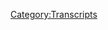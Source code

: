 {{DEFAULTSORT:
    #_TRANSCRIPT_0521:Salt Break
}}{{Transcript
    | title         = [[521: Salt Break]]
    | caption       = [https://knowledgefight.libsyn.com/521-salt-break Listen to this episode on Libsyn]
    | episodeNumber = [[521: Salt Break|521]]
    | length        = 00:34:09
}}

{{MessageBox
    | header     = Warning: Bot Generated Content
    | text       = This transcript was automatically generated by transcription software and likely contains many mistakes and misattributions. Please check the audio for definitive quotes, attribution, and context.
    | image      = N3yvass4myg91.webp
    | imagewidth = 50px
    | id         = warning
}}

{{TranscriptBlock
    | name      = Unknown Speaker
    | timestamp = 00:00:00.000
    | text      = N-N-N-N-N-N-N-Knowledge Fight
}}

{{TranscriptBlock
    | name      = Unknown Speaker
    | timestamp = 00:00:12.960
    | text      = Dan and Jordan, I am sweating.
}}

{{TranscriptBlock
    | name      = Unknown Speaker
    | timestamp = 00:00:19.600
    | text      = Knowledgefight.com, it's time to pray.
}}

{{TranscriptBlock
    | name      = Unknown Speaker
    | timestamp = 00:00:21.399
    | text      = I have great respect for Knowledgefight.
}}

{{TranscriptBlock
    | name      = Unknown Speaker
    | timestamp = 00:00:23.920
    | text      = Knowledgefight.
}}

{{TranscriptBlock
    | name      = Unknown Speaker
    | timestamp = 00:00:24.920
    | text      = I'm sick of them posing as if they're the good guys saying we are the bad guys.
}}

{{TranscriptBlock
    | name      = Unknown Speaker
    | timestamp = 00:00:29.359
    | text      = I love you.
}}

{{TranscriptBlock
    | name      = Unknown Speaker
    | timestamp = 00:00:30.359
    | text      = Challenge Fight, Dan and Jordan, Knowledgefight.
}}

{{TranscriptBlock
    | name      = Unknown Speaker
    | timestamp = 00:00:35.359
    | text      = Need money, Andy and Kansys, Andy and Kansys.
}}

{{TranscriptBlock
    | name      = Unknown Speaker
    | timestamp = 00:00:42.359
    | text      = Stop it, Andy and Kansys, It's time to pray.
}}

{{TranscriptBlock
    | name      = Unknown Speaker
    | timestamp = 00:00:47.359
    | text      = Andy and Kansys you're on the air, thanks for holding me.
}}

{{TranscriptBlock
    | name      = Unknown Speaker
    | timestamp = 00:00:49.359
    | text      = Hello Alex, I'm a first time caller, I'm a huge fan.
}}

{{TranscriptBlock
    | name      = Unknown Speaker
    | timestamp = 00:00:51.359
    | text      = I love your world.
}}

{{TranscriptBlock
    | name      = Unknown Speaker
    | timestamp = 00:00:53.359
    | text      = I'm Dan.
}}

{{TranscriptBlock
    | name      = Unknown Speaker
    | timestamp = 00:00:54.359
    | text      = I'm Jordan.
}}

{{TranscriptBlock
    | name      = Unknown Speaker
    | timestamp = 00:00:55.359
    | text      = We're a couple dudes that like to sit around, drink novelty beverages, and talk a little
}}

{{TranscriptBlock
    | name      = Unknown Speaker
    | timestamp = 00:01:04.519
    | text      = bit about Alex Jones.
}}

{{TranscriptBlock
    | name      = Unknown Speaker
    | timestamp = 00:01:05.840
    | text      = Oh, indeed we are, Dan.
}}

{{TranscriptBlock
    | name      = Unknown Speaker
    | timestamp = 00:01:07.560
    | text      = Jordan.
}}

{{TranscriptBlock
    | name      = Unknown Speaker
    | timestamp = 00:01:08.560
    | text      = Dan!
}}

{{TranscriptBlock
    | name      = Unknown Speaker
    | timestamp = 00:01:09.560
    | text      = Jordan.
}}

{{TranscriptBlock
    | name      = Unknown Speaker
    | timestamp = 00:01:10.560
    | text      = Quick question for you.
}}

{{TranscriptBlock
    | name      = Unknown Speaker
    | timestamp = 00:01:11.560
    | text      = Yes, sir.
}}

{{TranscriptBlock
    | name      = Unknown Speaker
    | timestamp = 00:01:12.560
    | text      = What's your bright spot today?
}}

{{TranscriptBlock
    | name      = Unknown Speaker
    | timestamp = 00:01:13.560
    | text      = My bright spot today is I'm talking into a new microphone.
}}

{{TranscriptBlock
    | name      = Unknown Speaker
    | timestamp = 00:01:14.560
    | text      = Oh, that's right.
}}

{{TranscriptBlock
    | name      = Unknown Speaker
    | timestamp = 00:01:15.560
    | text      = We are talking to a new microphone.
}}

{{TranscriptBlock
    | name      = Unknown Speaker
    | timestamp = 00:01:16.560
    | text      = They look the same.
}}

{{TranscriptBlock
    | name      = Unknown Speaker
    | timestamp = 00:01:17.560
    | text      = I completely forgot.
}}

{{TranscriptBlock
    | name      = Unknown Speaker
    | timestamp = 00:01:18.560
    | text      = Exactly the same.
}}

{{TranscriptBlock
    | name      = Unknown Speaker
    | timestamp = 00:01:19.560
    | text      = They're the same.
}}

{{TranscriptBlock
    | name      = Unknown Speaker
    | timestamp = 00:01:20.560
    | text      = Still cheap as a pad microphone.
}}

{{TranscriptBlock
    | name      = Unknown Speaker
    | timestamp = 00:01:21.560
    | text      = Yep.
}}

{{TranscriptBlock
    | name      = Unknown Speaker
    | timestamp = 00:01:22.560
    | text      = But they're new.
}}

{{TranscriptBlock
    | name      = Unknown Speaker
    | timestamp = 00:01:23.560
    | text      = I noticed some poppling and crackling in a couple of our recent episodes.
}}

{{TranscriptBlock
    | name      = Unknown Speaker
    | timestamp = 00:01:28.319
    | text      = I decided it was time to get at least new cords, and man, this new windscreen feels
}}

{{TranscriptBlock
    | name      = Unknown Speaker
    | timestamp = 00:01:32.920
    | text      = good on my face.
}}

{{TranscriptBlock
    | name      = Unknown Speaker
    | timestamp = 00:01:34.599
    | text      = It does.
}}

{{TranscriptBlock
    | name      = Unknown Speaker
    | timestamp = 00:01:35.599
    | text      = It's much smoother.
}}

{{TranscriptBlock
    | name      = Unknown Speaker
    | timestamp = 00:01:37.859
    | text      = It doesn't have years of other people's faces on it.
}}

{{TranscriptBlock
    | name      = Unknown Speaker
    | timestamp = 00:01:41.879
    | text      = Yeah, pre-COVID.
}}

{{TranscriptBlock
    | name      = Unknown Speaker
    | timestamp = 00:01:42.879
    | text      = Pre-COVID, other people's faces.
}}

{{TranscriptBlock
    | name      = Unknown Speaker
    | timestamp = 00:01:43.879
    | text      = You're the only one who's touched it since then.
}}

{{TranscriptBlock
    | name      = Unknown Speaker
    | timestamp = 00:01:46.799
    | text      = For four years, we're the only ones who've touched it, yes.
}}

{{TranscriptBlock
    | name      = Unknown Speaker
    | timestamp = 00:01:49.400
    | text      = Yeah, it's nice though.
}}

{{TranscriptBlock
    | name      = Unknown Speaker
    | timestamp = 00:01:51.599
    | text      = I bought a desk mic stand as well, but it does not attach to the mic holder, so I still
}}

{{TranscriptBlock
    | name      = Unknown Speaker
    | timestamp = 00:02:00.319
    | text      = have some work to do on that, but yeah, it's my weekend warrior type project for today.
}}

{{TranscriptBlock
    | name      = Unknown Speaker
    | timestamp = 00:02:09.400
    | text      = I love it.
}}

{{TranscriptBlock
    | name      = Unknown Speaker
    | timestamp = 00:02:10.400
    | text      = How about you?
}}

{{TranscriptBlock
    | name      = Unknown Speaker
    | timestamp = 00:02:11.400
    | text      = Similar weekend warrior type project, Dan, I have for probably 13 years lived in apartments,
}}

{{TranscriptBlock
    | name      = Unknown Speaker
    | timestamp = 00:02:23.520
    | text      = in apartment buildings with people around me.
}}

{{TranscriptBlock
    | name      = Unknown Speaker
    | timestamp = 00:02:26.960
    | text      = And so when I left for apartment living, I also left my drum set behind.
}}

{{TranscriptBlock
    | name      = Unknown Speaker
    | timestamp = 00:02:33.159
    | text      = I miss it.
}}

{{TranscriptBlock
    | name      = Unknown Speaker
    | timestamp = 00:02:34.759
    | text      = Your guy likes to throw some sticks around.
}}

{{TranscriptBlock
    | name      = Unknown Speaker
    | timestamp = 00:02:36.439
    | text      = I played drums since I was like eight years old, and then I had to stop at 19 for the
}}

{{TranscriptBlock
    | name      = Unknown Speaker
    | timestamp = 00:02:43.120
    | text      = aforementioned reasons.
}}

{{TranscriptBlock
    | name      = Unknown Speaker
    | timestamp = 00:02:45.319
    | text      = And it has been difficult, and finally I realized that you can get an electric drum kit for
}}

{{TranscriptBlock
    | name      = Unknown Speaker
    | timestamp = 00:02:51.879
    | text      = like 300 bucks.
}}

{{TranscriptBlock
    | name      = Unknown Speaker
    | timestamp = 00:02:53.800
    | text      = So I got one.
}}

{{TranscriptBlock
    | name      = Unknown Speaker
    | timestamp = 00:02:54.800
    | text      = Wow.
}}

{{TranscriptBlock
    | name      = Unknown Speaker
    | timestamp = 00:02:55.800
    | text      = And it's fantastic.
}}

{{TranscriptBlock
    | name      = Unknown Speaker
    | timestamp = 00:02:56.800
    | text      = Wow, how about that?
}}

{{TranscriptBlock
    | name      = Unknown Speaker
    | timestamp = 00:02:57.960
    | text      = It's very cheap.
}}

{{TranscriptBlock
    | name      = Unknown Speaker
    | timestamp = 00:02:58.960
    | text      = It's garbage.
}}

{{TranscriptBlock
    | name      = Unknown Speaker
    | timestamp = 00:02:59.960
    | text      = I'm going to break it in a week.
}}

{{TranscriptBlock
    | name      = Unknown Speaker
    | timestamp = 00:03:00.960
    | text      = Yeah.
}}

{{TranscriptBlock
    | name      = Unknown Speaker
    | timestamp = 00:03:01.960
    | text      = It's going to be like when I played rock band.
}}

{{TranscriptBlock
    | name      = Unknown Speaker
    | timestamp = 00:03:02.960
    | text      = Yeah, exactly.
}}

{{TranscriptBlock
    | name      = Unknown Speaker
    | timestamp = 00:03:03.960
    | text      = Exactly.
}}

{{TranscriptBlock
    | name      = Unknown Speaker
    | timestamp = 00:03:04.960
    | text      = Just destroying those pads.
}}

{{TranscriptBlock
    | name      = Unknown Speaker
    | timestamp = 00:03:05.960
    | text      = Yeah.
}}

{{TranscriptBlock
    | name      = Unknown Speaker
    | timestamp = 00:03:06.960
    | text      = I'm going to die to death.
}}

{{TranscriptBlock
    | name      = Unknown Speaker
    | timestamp = 00:03:07.960
    | text      = But it is so good to get back to drums.
}}

{{TranscriptBlock
    | name      = Unknown Speaker
    | timestamp = 00:03:10.439
    | text      = Somehow it's still going to be too loud for your partner.
}}

{{TranscriptBlock
    | name      = Unknown Speaker
    | timestamp = 00:03:12.319
    | text      = Totally.
}}

{{TranscriptBlock
    | name      = Unknown Speaker
    | timestamp = 00:03:13.319
    | text      = She's still going to be like, keep it down.
}}

{{TranscriptBlock
    | name      = Unknown Speaker
    | timestamp = 00:03:14.319
    | text      = Well, I've also, here's the weekend warrior, the last time that I tried having a conversation
}}

{{TranscriptBlock
    | name      = Unknown Speaker
    | timestamp = 00:03:21.240
    | text      = while she was at work, our rooms share a wall.
}}

{{TranscriptBlock
    | name      = Unknown Speaker
    | timestamp = 00:03:25.280
    | text      = Right, right.
}}

{{TranscriptBlock
    | name      = Unknown Speaker
    | timestamp = 00:03:26.280
    | text      = And I am me.
}}

{{TranscriptBlock
    | name      = Unknown Speaker
    | timestamp = 00:03:27.280
    | text      = Loud.
}}

{{TranscriptBlock
    | name      = Unknown Speaker
    | timestamp = 00:03:28.280
    | text      = Loud.
}}

{{TranscriptBlock
    | name      = Unknown Speaker
    | timestamp = 00:03:29.280
    | text      = And I have a tendency to toss language about in jest.
}}

{{TranscriptBlock
    | name      = Unknown Speaker
    | timestamp = 00:03:32.879
    | text      = Not to fit for the classroom.
}}

{{TranscriptBlock
    | name      = Unknown Speaker
    | timestamp = 00:03:34.800
    | text      = No.
}}

{{TranscriptBlock
    | name      = Unknown Speaker
    | timestamp = 00:03:35.800
    | text      = Her high school students have heard me speak, so I bought some soundproofing shit, so my
}}

{{TranscriptBlock
    | name      = Unknown Speaker
    | timestamp = 00:03:42.520
    | text      = entire room is going to be turned into a studio, essentially.
}}

{{TranscriptBlock
    | name      = Unknown Speaker
    | timestamp = 00:03:46.319
    | text      = Good luck with that.
}}

{{TranscriptBlock
    | name      = Unknown Speaker
    | timestamp = 00:03:47.319
    | text      = Soundproofing is kind of tough unless you can get inside the walls.
}}

{{TranscriptBlock
    | name      = Unknown Speaker
    | timestamp = 00:03:49.759
    | text      = Yeah, I'm working on it.
}}

{{TranscriptBlock
    | name      = Unknown Speaker
    | timestamp = 00:03:51.280
    | text      = Well, that's fun.
}}

{{TranscriptBlock
    | name      = Unknown Speaker
    | timestamp = 00:03:52.280
    | text      = I hope you have some nice fun Dave Grohl-esque drumming adventures in your future.
}}

{{TranscriptBlock
    | name      = Unknown Speaker
    | timestamp = 00:03:56.319
    | text      = Love it.
}}

{{TranscriptBlock
    | name      = Unknown Speaker
    | timestamp = 00:03:57.319
    | text      = Hey, who hasn't played along to Queens of the Stone Age songs for the dead?
}}

{{TranscriptBlock
    | name      = Unknown Speaker
    | timestamp = 00:04:00.479
    | text      = I have, only on rock band.
}}

{{TranscriptBlock
    | name      = Unknown Speaker
    | timestamp = 00:04:02.159
    | text      = Yeah.
}}

{{TranscriptBlock
    | name      = Unknown Speaker
    | timestamp = 00:04:03.159
    | text      = But see what I'm saying?
}}

{{TranscriptBlock
    | name      = Unknown Speaker
    | timestamp = 00:04:04.159
    | text      = You're not even a drummer and you've played along with it.
}}

{{TranscriptBlock
    | name      = Unknown Speaker
    | timestamp = 00:04:05.159
    | text      = You've never played Everlong on rock band.
}}

{{TranscriptBlock
    | name      = Unknown Speaker
    | timestamp = 00:04:07.000
    | text      = Well, that one's fairly easy.
}}

{{TranscriptBlock
    | name      = Unknown Speaker
    | timestamp = 00:04:09.039
    | text      = Not on expert.
}}

{{TranscriptBlock
    | name      = Unknown Speaker
    | timestamp = 00:04:10.039
    | text      = Yeah, you don't know your sixteenth notes, brah?
}}

{{TranscriptBlock
    | name      = Unknown Speaker
    | timestamp = 00:04:14.879
    | text      = No, I don't.
}}

{{TranscriptBlock
    | name      = Unknown Speaker
    | timestamp = 00:04:15.879
    | text      = It's very fast.
}}

{{TranscriptBlock
    | name      = Unknown Speaker
    | timestamp = 00:04:17.680
    | text      = My foot gets tired.
}}

{{TranscriptBlock
    | name      = Unknown Speaker
    | timestamp = 00:04:19.680
    | text      = I miss rock band.
}}

{{TranscriptBlock
    | name      = Unknown Speaker
    | timestamp = 00:04:21.439
    | text      = You let the sticks do the work.
}}

{{TranscriptBlock
    | name      = Unknown Speaker
    | timestamp = 00:04:22.959
    | text      = That's what a lot of people don't know about drums.
}}

{{TranscriptBlock
    | name      = Unknown Speaker
    | timestamp = 00:04:24.600
    | text      = You think you gotta hit it with your arm.
}}

{{TranscriptBlock
    | name      = Unknown Speaker
    | timestamp = 00:04:26.839
    | text      = You just move your wrist up a little bit.
}}

{{TranscriptBlock
    | name      = Unknown Speaker
    | timestamp = 00:04:27.839
    | text      = You say that and it's like a cryptic mystery or something.
}}

{{TranscriptBlock
    | name      = Unknown Speaker
    | timestamp = 00:04:29.920
    | text      = No, it's not a mystery.
}}

{{TranscriptBlock
    | name      = Unknown Speaker
    | timestamp = 00:04:30.920
    | text      = You let the sticks do the work.
}}

{{TranscriptBlock
    | name      = Unknown Speaker
    | timestamp = 00:04:31.920
    | text      = You let the sticks do the work, Dan.
}}

{{TranscriptBlock
    | name      = Unknown Speaker
    | timestamp = 00:04:34.120
    | text      = I don't know.
}}

{{TranscriptBlock
    | name      = Unknown Speaker
    | timestamp = 00:04:35.120
    | text      = I loved rock band.
}}

{{TranscriptBlock
    | name      = Unknown Speaker
    | timestamp = 00:04:37.759
    | text      = I spent hours, hours trying to 100% helter-skelter on expert.
}}

{{TranscriptBlock
    | name      = Unknown Speaker
    | timestamp = 00:04:46.639
    | text      = I don't think I ever succeeded.
}}

{{TranscriptBlock
    | name      = Unknown Speaker
    | timestamp = 00:04:48.279
    | text      = You never succeeded.
}}

{{TranscriptBlock
    | name      = Unknown Speaker
    | timestamp = 00:04:49.279
    | text      = I think I tried it hundreds and hundreds of times because you get an achievement in Beatles
}}

{{TranscriptBlock
    | name      = Unknown Speaker
    | timestamp = 00:04:53.420
    | text      = rock band if you're 100% on expert.
}}

{{TranscriptBlock
    | name      = Unknown Speaker
    | timestamp = 00:04:57.079
    | text      = I just couldn't get it.
}}

{{TranscriptBlock
    | name      = Unknown Speaker
    | timestamp = 00:04:58.800
    | text      = Couldn't get it.
}}

{{TranscriptBlock
    | name      = Unknown Speaker
    | timestamp = 00:04:59.800
    | text      = Couldn't do it, huh?
}}

{{TranscriptBlock
    | name      = Unknown Speaker
    | timestamp = 00:05:00.800
    | text      = Ringo, gotcha.
}}

{{TranscriptBlock
    | name      = Unknown Speaker
    | timestamp = 00:05:01.800
    | text      = Yep.
}}

{{TranscriptBlock
    | name      = Unknown Speaker
    | timestamp = 00:05:02.800
    | text      = The classic drummer that throws people on.
}}

{{TranscriptBlock
    | name      = Unknown Speaker
    | timestamp = 00:05:07.079
    | text      = Look.
}}

{{TranscriptBlock
    | name      = Unknown Speaker
    | timestamp = 00:05:08.079
    | text      = I'm sorry.
}}

{{TranscriptBlock
    | name      = Unknown Speaker
    | timestamp = 00:05:09.079
    | text      = I'm sorry.
}}

{{TranscriptBlock
    | name      = Unknown Speaker
    | timestamp = 00:05:10.079
    | text      = A lot of the other songs are pretty easy, but helter-skelter is a little complex.
}}

{{TranscriptBlock
    | name      = Unknown Speaker
    | timestamp = 00:05:13.160
    | text      = Sure, sure.
}}

{{TranscriptBlock
    | name      = Unknown Speaker
    | timestamp = 00:05:14.160
    | text      = I'm also not very good at rhythm based stuff.
}}

{{TranscriptBlock
    | name      = Unknown Speaker
    | timestamp = 00:05:16.120
    | text      = No, that's fine.
}}

{{TranscriptBlock
    | name      = Unknown Speaker
    | timestamp = 00:05:17.120
    | text      = I'm sorry if I... I don't mean to make fun of you.
}}

{{TranscriptBlock
    | name      = Unknown Speaker
    | timestamp = 00:05:20.079
    | text      = I'm just a bully.
}}

{{TranscriptBlock
    | name      = Unknown Speaker
    | timestamp = 00:05:21.079
    | text      = I'm a bad person.
}}

{{TranscriptBlock
    | name      = Unknown Speaker
    | timestamp = 00:05:22.079
    | text      = That's all right.
}}

{{TranscriptBlock
    | name      = Unknown Speaker
    | timestamp = 00:05:23.079
    | text      = I'm sorry.
}}

{{TranscriptBlock
    | name      = Unknown Speaker
    | timestamp = 00:05:24.079
    | text      = It's okay.
}}

{{TranscriptBlock
    | name      = Unknown Speaker
    | timestamp = 00:05:25.079
    | text      = Okay.
}}

{{TranscriptBlock
    | name      = Unknown Speaker
    | timestamp = 00:05:26.079
    | text      = So, Jordan, today we got an interesting thing on our plates in front of us and that is that
}}

{{TranscriptBlock
    | name      = Unknown Speaker
    | timestamp = 00:05:29.879
    | text      = we don't really have an episode.
}}

{{TranscriptBlock
    | name      = Unknown Speaker
    | timestamp = 00:05:32.360
    | text      = That is an interesting thing on our plates.
}}

{{TranscriptBlock
    | name      = Unknown Speaker
    | timestamp = 00:05:34.560
    | text      = Yeah.
}}

{{TranscriptBlock
    | name      = Unknown Speaker
    | timestamp = 00:05:35.560
    | text      = So, here's what happened.
}}

{{TranscriptBlock
    | name      = Unknown Speaker
    | timestamp = 00:05:36.560
    | text      = What's that?
}}

{{TranscriptBlock
    | name      = Unknown Speaker
    | timestamp = 00:05:37.560
    | text      = I did not want to do another episode for today about Alex.
}}

{{TranscriptBlock
    | name      = Unknown Speaker
    | timestamp = 00:05:40.600
    | text      = I wanted to push that to Wednesday because I needed personally a break from him.
}}

{{TranscriptBlock
    | name      = Unknown Speaker
    | timestamp = 00:05:44.680
    | text      = I was tired of his bullshit.
}}

{{TranscriptBlock
    | name      = Unknown Speaker
    | timestamp = 00:05:46.279
    | text      = Last week was emotionally exhausting.
}}

{{TranscriptBlock
    | name      = Unknown Speaker
    | timestamp = 00:05:48.319
    | text      = Yeah.
}}

{{TranscriptBlock
    | name      = Unknown Speaker
    | timestamp = 00:05:49.319
    | text      = Starting on the preparation for Friday's episode on the 8th straight through to present, it's
}}

{{TranscriptBlock
    | name      = Unknown Speaker
    | timestamp = 00:05:56.279
    | text      = been a lot.
}}

{{TranscriptBlock
    | name      = Unknown Speaker
    | timestamp = 00:05:57.279
    | text      = It's been a lot of stuff that I grow weary of and then at the same time the payoff of
}}

{{TranscriptBlock
    | name      = Unknown Speaker
    | timestamp = 00:06:02.279
    | text      = the interview with Steve Pechenik on our last episode was almost two.
}}

{{TranscriptBlock
    | name      = Unknown Speaker
    | timestamp = 00:06:07.199
    | text      = It was season ending.
}}

{{TranscriptBlock
    | name      = Unknown Speaker
    | timestamp = 00:06:08.480
    | text      = Yeah.
}}

{{TranscriptBlock
    | name      = Unknown Speaker
    | timestamp = 00:06:09.480
    | text      = It felt like it was a fucking season finale.
}}

{{TranscriptBlock
    | name      = Unknown Speaker
    | timestamp = 00:06:12.000
    | text      = We got CVPs giving us the fucking cliffhanger.
}}

{{TranscriptBlock
    | name      = Unknown Speaker
    | timestamp = 00:06:16.120
    | text      = And telling Alex to his face.
}}

{{TranscriptBlock
    | name      = Unknown Speaker
    | timestamp = 00:06:17.120
    | text      = When is he going to come back?
}}

{{TranscriptBlock
    | name      = Unknown Speaker
    | timestamp = 00:06:19.120
    | text      = Yeah.
}}

{{TranscriptBlock
    | name      = Unknown Speaker
    | timestamp = 00:06:20.120
    | text      = I have been lying to you for 20 years.
}}

{{TranscriptBlock
    | name      = Unknown Speaker
    | timestamp = 00:06:22.519
    | text      = I decided to anoint you as the vehicle by which I would set off a military coup.
}}

{{TranscriptBlock
    | name      = Unknown Speaker
    | timestamp = 00:06:27.560
    | text      = Wait.
}}

{{TranscriptBlock
    | name      = Unknown Speaker
    | timestamp = 00:06:28.560
    | text      = Hold on.
}}

{{TranscriptBlock
    | name      = Unknown Speaker
    | timestamp = 00:06:29.560
    | text      = Hold on, doc.
}}

{{TranscriptBlock
    | name      = Unknown Speaker
    | timestamp = 00:06:30.560
    | text      = I have been the puppet master.
}}

{{TranscriptBlock
    | name      = Unknown Speaker
    | timestamp = 00:06:31.560
    | text      = Yeah.
}}

{{TranscriptBlock
    | name      = Unknown Speaker
    | timestamp = 00:06:32.560
    | text      = You think you're in control.
}}

{{TranscriptBlock
    | name      = Unknown Speaker
    | timestamp = 00:06:33.560
    | text      = No, sir.
}}

{{TranscriptBlock
    | name      = Unknown Speaker
    | timestamp = 00:06:34.560
    | text      = Hi.
}}

{{TranscriptBlock
    | name      = Unknown Speaker
    | timestamp = 00:06:35.560
    | text      = Yeah.
}}

{{TranscriptBlock
    | name      = Unknown Speaker
    | timestamp = 00:06:36.560
    | text      = There's something about that that was so satisfying and narratively interesting to
}}

{{TranscriptBlock
    | name      = Unknown Speaker
    | timestamp = 00:06:39.439
    | text      = me that I found myself having a really tough time going back to Alex.
}}

{{TranscriptBlock
    | name      = Unknown Speaker
    | timestamp = 00:06:44.600
    | text      = Yeah.
}}

{{TranscriptBlock
    | name      = Unknown Speaker
    | timestamp = 00:06:45.600
    | text      = And I know it'll be temporary.
}}

{{TranscriptBlock
    | name      = Unknown Speaker
    | timestamp = 00:06:46.600
    | text      = I'll be able to get back on the horse soon, but I sat down to try and listen to other
}}

{{TranscriptBlock
    | name      = Unknown Speaker
    | timestamp = 00:06:51.600
    | text      = episodes and I just like, I can't do this.
}}

{{TranscriptBlock
    | name      = Unknown Speaker
    | timestamp = 00:06:54.000
    | text      = Yeah.
}}

{{TranscriptBlock
    | name      = Unknown Speaker
    | timestamp = 00:06:55.000
    | text      = And so what I wanted to do, naturally in times like this in the past, what we've done is
}}

{{TranscriptBlock
    | name      = Unknown Speaker
    | timestamp = 00:06:58.839
    | text      = we've gone to various other online space weirdos.
}}

{{TranscriptBlock
    | name      = Unknown Speaker
    | timestamp = 00:07:02.800
    | text      = Sure.
}}

{{TranscriptBlock
    | name      = Unknown Speaker
    | timestamp = 00:07:03.800
    | text      = Yeah.
}}

{{TranscriptBlock
    | name      = Unknown Speaker
    | timestamp = 00:07:04.800
    | text      = If we could.
}}

{{TranscriptBlock
    | name      = Unknown Speaker
    | timestamp = 00:07:05.800
    | text      = And so yeah, I checked in on Carrie Cassidy over at Project Camelot and she had a video
}}

{{TranscriptBlock
    | name      = Unknown Speaker
    | timestamp = 00:07:09.399
    | text      = the day after the storming of the Capitol.
}}

{{TranscriptBlock
    | name      = Unknown Speaker
    | timestamp = 00:07:11.639
    | text      = She's on some Q bullshit for 100.
}}

{{TranscriptBlock
    | name      = Unknown Speaker
    | timestamp = 00:07:13.360
    | text      = You bet.
}}

{{TranscriptBlock
    | name      = Unknown Speaker
    | timestamp = 00:07:14.360
    | text      = Yeah.
}}

{{TranscriptBlock
    | name      = Unknown Speaker
    | timestamp = 00:07:15.360
    | text      = 100% zero, zero possibility that that wasn't going to happen.
}}

{{TranscriptBlock
    | name      = Unknown Speaker
    | timestamp = 00:07:19.879
    | text      = No.
}}

{{TranscriptBlock
    | name      = Unknown Speaker
    | timestamp = 00:07:20.879
    | text      = I got really bored listening to that too because aliens weren't in play.
}}

{{TranscriptBlock
    | name      = Unknown Speaker
    | timestamp = 00:07:23.800
    | text      = Yeah.
}}

{{TranscriptBlock
    | name      = Unknown Speaker
    | timestamp = 00:07:24.800
    | text      = Why would it, what did you say?
}}

{{TranscriptBlock
    | name      = Unknown Speaker
    | timestamp = 00:07:25.800
    | text      = Get the fuck out of Q and get back into space, lady.
}}

{{TranscriptBlock
    | name      = Unknown Speaker
    | timestamp = 00:07:28.360
    | text      = I did find out from listening to this, but it wasn't worth getting too deep into.
}}

{{TranscriptBlock
    | name      = Unknown Speaker
    | timestamp = 00:07:33.480
    | text      = There's apparently an Archon alien, a singular one.
}}

{{TranscriptBlock
    | name      = Unknown Speaker
    | timestamp = 00:07:37.040
    | text      = Okay.
}}

{{TranscriptBlock
    | name      = Unknown Speaker
    | timestamp = 00:07:38.040
    | text      = Just one.
}}

{{TranscriptBlock
    | name      = Unknown Speaker
    | timestamp = 00:07:39.040
    | text      = That runs the CIA.
}}

{{TranscriptBlock
    | name      = Unknown Speaker
    | timestamp = 00:07:40.040
    | text      = Okay.
}}

{{TranscriptBlock
    | name      = Unknown Speaker
    | timestamp = 00:07:41.040
    | text      = It did not know that.
}}

{{TranscriptBlock
    | name      = Unknown Speaker
    | timestamp = 00:07:42.040
    | text      = All right.
}}

{{TranscriptBlock
    | name      = Unknown Speaker
    | timestamp = 00:07:43.040
    | text      = Okay.
}}

{{TranscriptBlock
    | name      = Unknown Speaker
    | timestamp = 00:07:44.040
    | text      = I didn't learn that.
}}

{{TranscriptBlock
    | name      = Unknown Speaker
    | timestamp = 00:07:45.040
    | text      = Okay.
}}

{{TranscriptBlock
    | name      = Unknown Speaker
    | timestamp = 00:07:46.040
    | text      = And it used to be this guy Archon, right?
}}

{{TranscriptBlock
    | name      = Unknown Speaker
    | timestamp = 00:07:47.040
    | text      = Right.
}}

{{TranscriptBlock
    | name      = Unknown Speaker
    | timestamp = 00:07:48.040
    | text      = But I think Carrie has some intelligence that he might have died and now there's a female
}}

{{TranscriptBlock
    | name      = Unknown Speaker
    | timestamp = 00:07:49.540
    | text      = Archon that's in charge of the CIA.
}}

{{TranscriptBlock
    | name      = Unknown Speaker
    | timestamp = 00:07:51.319
    | text      = All right.
}}

{{TranscriptBlock
    | name      = Unknown Speaker
    | timestamp = 00:07:52.319
    | text      = Unclear.
}}

{{TranscriptBlock
    | name      = Unknown Speaker
    | timestamp = 00:07:53.319
    | text      = Prove that he's dead and not a shape shifter.
}}

{{TranscriptBlock
    | name      = Unknown Speaker
    | timestamp = 00:07:54.920
    | text      = Can't do it.
}}

{{TranscriptBlock
    | name      = Unknown Speaker
    | timestamp = 00:07:55.920
    | text      = Yeah.
}}

{{TranscriptBlock
    | name      = Unknown Speaker
    | timestamp = 00:07:56.920
    | text      = Can't do it.
}}

{{TranscriptBlock
    | name      = Unknown Speaker
    | timestamp = 00:07:57.920
    | text      = Yeah.
}}

{{TranscriptBlock
    | name      = Unknown Speaker
    | timestamp = 00:07:58.920
    | text      = Yeah.
}}

{{TranscriptBlock
    | name      = Unknown Speaker
    | timestamp = 00:07:59.920
    | text      = Carrie, bring it to me.
}}

{{TranscriptBlock
    | name      = Unknown Speaker
    | timestamp = 00:08:00.920
    | text      = So then I was like, well, I bet Jim Baker's disappointed and I still don't like talking
}}

{{TranscriptBlock
    | name      = Unknown Speaker
    | timestamp = 00:08:06.279
    | text      = about Jim Baker.
}}

{{TranscriptBlock
    | name      = Unknown Speaker
    | timestamp = 00:08:07.279
    | text      = I don't know why.
}}

{{TranscriptBlock
    | name      = Unknown Speaker
    | timestamp = 00:08:08.279
    | text      = I just don't, it still makes me a little bit uncomfortable.
}}

{{TranscriptBlock
    | name      = Unknown Speaker
    | timestamp = 00:08:11.639
    | text      = Yeah.
}}

{{TranscriptBlock
    | name      = Unknown Speaker
    | timestamp = 00:08:12.639
    | text      = Yeah.
}}

{{TranscriptBlock
    | name      = Unknown Speaker
    | timestamp = 00:08:13.639
    | text      = I think that I'm not going to be able to go back to that well ever.
}}

{{TranscriptBlock
    | name      = Unknown Speaker
    | timestamp = 00:08:15.040
    | text      = Eh, fuck Jim Baker.
}}

{{TranscriptBlock
    | name      = Unknown Speaker
    | timestamp = 00:08:16.160
    | text      = I just, I don't, what is he going to say?
}}

{{TranscriptBlock
    | name      = Unknown Speaker
    | timestamp = 00:08:18.319
    | text      = God does shit.
}}

{{TranscriptBlock
    | name      = Unknown Speaker
    | timestamp = 00:08:19.319
    | text      = Well, we moved on.
}}

{{TranscriptBlock
    | name      = Unknown Speaker
    | timestamp = 00:08:20.319
    | text      = Talk about how great his big ass bucket of oatmeal is.
}}

{{TranscriptBlock
    | name      = Unknown Speaker
    | timestamp = 00:08:23.120
    | text      = You and I have both read the Bible and eaten survival food.
}}

{{TranscriptBlock
    | name      = Unknown Speaker
    | timestamp = 00:08:25.920
    | text      = We can just move on.
}}

{{TranscriptBlock
    | name      = Unknown Speaker
    | timestamp = 00:08:26.920
    | text      = Yeah.
}}

{{TranscriptBlock
    | name      = Unknown Speaker
    | timestamp = 00:08:27.920
    | text      = Yeah.
}}

{{TranscriptBlock
    | name      = Unknown Speaker
    | timestamp = 00:08:28.920
    | text      = So then of course I, I was, I was kind of like in a bind.
}}

{{TranscriptBlock
    | name      = Unknown Speaker
    | timestamp = 00:08:32.000
    | text      = I was like, I don't know what I'm going to do.
}}

{{TranscriptBlock
    | name      = Unknown Speaker
    | timestamp = 00:08:33.759
    | text      = Got to get something together.
}}

{{TranscriptBlock
    | name      = Unknown Speaker
    | timestamp = 00:08:35.600
    | text      = And then I remembered that when I was looking at pictures of the Capitol on the sixth, yeah,
}}

{{TranscriptBlock
    | name      = Unknown Speaker
    | timestamp = 00:08:42.120
    | text      = I saw somebody wearing a pass the salt shirt, which of course is the name of Dave Dobenmeyer,
}}

{{TranscriptBlock
    | name      = Unknown Speaker
    | timestamp = 00:08:48.240
    | text      = coach Dave.
}}

{{TranscriptBlock
    | name      = Unknown Speaker
    | timestamp = 00:08:49.240
    | text      = It's the name of his radio ministry, his YouTube broadcast ministry.
}}

{{TranscriptBlock
    | name      = Unknown Speaker
    | timestamp = 00:08:54.679
    | text      = Pass the salt.
}}

{{TranscriptBlock
    | name      = Unknown Speaker
    | timestamp = 00:08:55.679
    | text      = I saw that.
}}

{{TranscriptBlock
    | name      = Unknown Speaker
    | timestamp = 00:08:56.679
    | text      = I was like, whoa, there's Dave Dobenmeyer shirts at the protest at the people storming
}}

{{TranscriptBlock
    | name      = Unknown Speaker
    | timestamp = 00:09:02.840
    | text      = there at the Capitol.
}}

{{TranscriptBlock
    | name      = Unknown Speaker
    | timestamp = 00:09:03.840
    | text      = Yeah.
}}

{{TranscriptBlock
    | name      = Unknown Speaker
    | timestamp = 00:09:04.840
    | text      = Yeah.
}}

{{TranscriptBlock
    | name      = Unknown Speaker
    | timestamp = 00:09:05.840
    | text      = Was he there?
}}

{{TranscriptBlock
    | name      = Unknown Speaker
    | timestamp = 00:09:06.840
    | text      = That would be amazing.
}}

{{TranscriptBlock
    | name      = Unknown Speaker
    | timestamp = 00:09:07.840
    | text      = Who else is wearing a Dave Dobenmeyer shirt?
}}

{{TranscriptBlock
    | name      = Unknown Speaker
    | timestamp = 00:09:10.159
    | text      = Well, it wasn't him.
}}

{{TranscriptBlock
    | name      = Unknown Speaker
    | timestamp = 00:09:11.159
    | text      = I would have recognized him in the picture.
}}

{{TranscriptBlock
    | name      = Unknown Speaker
    | timestamp = 00:09:12.799
    | text      = Okay.
}}

{{TranscriptBlock
    | name      = Unknown Speaker
    | timestamp = 00:09:13.799
    | text      = But I was like, coach Dave had to have been there, right?
}}

{{TranscriptBlock
    | name      = Unknown Speaker
    | timestamp = 00:09:16.720
    | text      = And so I went and I checked.
}}

{{TranscriptBlock
    | name      = Unknown Speaker
    | timestamp = 00:09:18.279
    | text      = Sure.
}}

{{TranscriptBlock
    | name      = Unknown Speaker
    | timestamp = 00:09:19.279
    | text      = Dave Dobenmeyer was at the Capitol.
}}

{{TranscriptBlock
    | name      = Unknown Speaker
    | timestamp = 00:09:20.279
    | text      = He could not possibly have been there.
}}

{{TranscriptBlock
    | name      = Unknown Speaker
    | timestamp = 00:09:22.480
    | text      = Really?
}}

{{TranscriptBlock
    | name      = Unknown Speaker
    | timestamp = 00:09:23.480
    | text      = He was at the Capitol.
}}

{{TranscriptBlock
    | name      = Unknown Speaker
    | timestamp = 00:09:24.480
    | text      = Dave Dobenmeyer decided to go storm the Capitol.
}}

{{TranscriptBlock
    | name      = Unknown Speaker
    | timestamp = 00:09:26.480
    | text      = Coach Dave.
}}

{{TranscriptBlock
    | name      = Unknown Speaker
    | timestamp = 00:09:27.480
    | text      = Son of a bitch.
}}

{{TranscriptBlock
    | name      = Unknown Speaker
    | timestamp = 00:09:28.480
    | text      = Yeah.
}}

{{TranscriptBlock
    | name      = Unknown Speaker
    | timestamp = 00:09:29.480
    | text      = He led the football team in through.
}}

{{TranscriptBlock
    | name      = Unknown Speaker
    | timestamp = 00:09:32.279
    | text      = I can't come up with a metaphor.
}}

{{TranscriptBlock
    | name      = Unknown Speaker
    | timestamp = 00:09:33.840
    | text      = Hey guys, win one for the Gipper.
}}

{{TranscriptBlock
    | name      = Unknown Speaker
    | timestamp = 00:09:38.000
    | text      = So today I wanted to take a little bit of a look at that, but it's not really much of
}}

{{TranscriptBlock
    | name      = Unknown Speaker
    | timestamp = 00:09:41.679
    | text      = an episode.
}}

{{TranscriptBlock
    | name      = Unknown Speaker
    | timestamp = 00:09:42.679
    | text      = I wasted a lot of time watching these streams for what will ultimately be kind of, I don't
}}

{{TranscriptBlock
    | name      = Unknown Speaker
    | timestamp = 00:09:50.120
    | text      = know, a little bit deflating.
}}

{{TranscriptBlock
    | name      = Unknown Speaker
    | timestamp = 00:09:51.879
    | text      = It's not going to be, look, if you like our show, tune back in on Wednesday.
}}

{{TranscriptBlock
    | name      = Unknown Speaker
    | timestamp = 00:09:57.320
    | text      = We will have a full episode if you're expecting that.
}}

{{TranscriptBlock
    | name      = Unknown Speaker
    | timestamp = 00:10:00.600
    | text      = But we're going to listen to a little bit of Dave Dobenmeyer.
}}

{{TranscriptBlock
    | name      = Unknown Speaker
    | timestamp = 00:10:04.320
    | text      = What if an episode of like Battlestar Galactica was like, hey guys, this is a bottle episode.
}}

{{TranscriptBlock
    | name      = Unknown Speaker
    | timestamp = 00:10:08.820
    | text      = We couldn't afford to really do much here.
}}

{{TranscriptBlock
    | name      = Unknown Speaker
    | timestamp = 00:10:10.919
    | text      = Listen, if you want to see some space shit, come back next week.
}}

{{TranscriptBlock
    | name      = Unknown Speaker
    | timestamp = 00:10:17.919
    | text      = So one of the things that I thought was really funny is on the sixth, Dave is, uh, coach
}}

{{TranscriptBlock
    | name      = Unknown Speaker
    | timestamp = 00:10:24.539
    | text      = is a recording, uh, and doing a live stream from the Metro, from the train in DC.
}}

{{TranscriptBlock
    | name      = Unknown Speaker
    | timestamp = 00:10:31.399
    | text      = So it's a little bit iffy, the sound is not great.
}}

{{TranscriptBlock
    | name      = Unknown Speaker
    | timestamp = 00:10:34.320
    | text      = The connection is eh, but one of the things that he does that I think is really maybe
}}

{{TranscriptBlock
    | name      = Unknown Speaker
    | timestamp = 00:10:39.399
    | text      = unfortunate in hindsight is he literally doxes every single person who's on that train with
}}

{{TranscriptBlock
    | name      = Unknown Speaker
    | timestamp = 00:10:45.019
    | text      = him going to DC.
}}

{{TranscriptBlock
    | name      = Unknown Speaker
    | timestamp = 00:10:47.320
    | text      = Like if any of them went in the Capitol, his broadcast could be identifying information.
}}

{{TranscriptBlock
    | name      = Unknown Speaker
    | timestamp = 00:10:53.120
    | text      = It will, it's look, it's obvious.
}}

{{TranscriptBlock
    | name      = Unknown Speaker
    | timestamp = 00:10:56.440
    | text      = This was always going to be the case that this would happen, but the fact that the people
}}

{{TranscriptBlock
    | name      = Unknown Speaker
    | timestamp = 00:11:01.399
    | text      = most afraid of Bill Gates tracking them all the time have docked themselves so completely.
}}

{{TranscriptBlock
    | name      = Unknown Speaker
    | timestamp = 00:11:08.360
    | text      = It's just, it's never not going to be obvious.
}}

{{TranscriptBlock
    | name      = Unknown Speaker
    | timestamp = 00:11:10.879
    | text      = He's just going around like, Oh, this is Greg from Idaho.
}}

{{TranscriptBlock
    | name      = Unknown Speaker
    | timestamp = 00:11:14.480
    | text      = Totally.
}}

{{TranscriptBlock
    | name      = Unknown Speaker
    | timestamp = 00:11:15.480
    | text      = Totally.
}}

{{TranscriptBlock
    | name      = Unknown Speaker
    | timestamp = 00:11:16.480
    | text      = Yeah.
}}

{{TranscriptBlock
    | name      = Unknown Speaker
    | timestamp = 00:11:17.480
    | text      = Don't do this.
}}

{{TranscriptBlock
    | name      = Unknown Speaker
    | timestamp = 00:11:18.480
    | text      = Oh man.
}}

{{TranscriptBlock
    | name      = Unknown Speaker
    | timestamp = 00:11:19.480
    | text      = I love it.
}}

{{TranscriptBlock
    | name      = Unknown Speaker
    | timestamp = 00:11:20.480
    | text      = Yup.
}}

{{TranscriptBlock
    | name      = Unknown Speaker
    | timestamp = 00:11:21.480
    | text      = Yup.
}}

{{TranscriptBlock
    | name      = Unknown Speaker
    | timestamp = 00:11:22.480
    | text      = So, uh, Dave gets to, gets to talking about how many people they're going to be there.
}}

{{TranscriptBlock
    | name      = Unknown Speaker
    | timestamp = 00:11:24.720
    | text      = I do like how it seems the only people who are uninterested in doxing each other are
}}

{{TranscriptBlock
    | name      = Unknown Speaker
    | timestamp = 00:11:29.039
    | text      = Antifa.
}}

{{TranscriptBlock
    | name      = Unknown Speaker
    | timestamp = 00:11:30.259
    | text      = They're the only people who are like, Hey, if you're going to video people, don't put
}}

{{TranscriptBlock
    | name      = Unknown Speaker
    | timestamp = 00:11:34.299
    | text      = their face in it or say their real names.
}}

{{TranscriptBlock
    | name      = Unknown Speaker
    | timestamp = 00:11:36.559
    | text      = Everybody else is like, I'd love to be on TV.
}}

{{TranscriptBlock
    | name      = Unknown Speaker
    | timestamp = 00:11:39.559
    | text      = Yeah.
}}

{{TranscriptBlock
    | name      = Unknown Speaker
    | timestamp = 00:11:40.559
    | text      = Here's my social security number.
}}

{{TranscriptBlock
    | name      = Unknown Speaker
    | timestamp = 00:11:41.879
    | text      = Exactly.
}}

{{TranscriptBlock
    | name      = Unknown Speaker
    | timestamp = 00:11:42.879
    | text      = Are you from Nigeria?
}}

{{TranscriptBlock
    | name      = Unknown Speaker
    | timestamp = 00:11:43.879
    | text      = I met a guy once.
}}

{{TranscriptBlock
    | name      = Unknown Speaker
    | timestamp = 00:11:46.639
    | text      = So he gets to talking about how there's going to be so many people there.
}}

{{TranscriptBlock
    | name      = Unknown Speaker
    | timestamp = 00:11:51.360
    | text      = And this is, this is big.
}}

{{TranscriptBlock
    | name      = Unknown Speaker
    | timestamp = 00:11:52.759
    | text      = This is not just a protest from what I, what I saw Dale, 4 million, they said there's possibly
}}

{{TranscriptBlock
    | name      = Unknown Speaker
    | timestamp = 00:11:59.360
    | text      = 4 million people that are going to be here in downtown Washington, DC, very, very strong,
}}

{{TranscriptBlock
    | name      = Unknown Speaker
    | timestamp = 00:12:05.240
    | text      = powerful message.
}}

{{TranscriptBlock
    | name      = Unknown Speaker
    | timestamp = 00:12:06.240
    | text      = And most of the people have not come just to chant for more years.
}}

{{TranscriptBlock
    | name      = Unknown Speaker
    | timestamp = 00:12:09.879
    | text      = No, I don't think so, coach.
}}

{{TranscriptBlock
    | name      = Unknown Speaker
    | timestamp = 00:12:12.080
    | text      = I think it's, it's far beyond that once again, Donald Trump is not going to call.
}}

{{TranscriptBlock
    | name      = Unknown Speaker
    | timestamp = 00:12:16.519
    | text      = He called for this rally.
}}

{{TranscriptBlock
    | name      = Unknown Speaker
    | timestamp = 00:12:18.679
    | text      = He has a platform at nine this morning.
}}

{{TranscriptBlock
    | name      = Unknown Speaker
    | timestamp = 00:12:20.799
    | text      = I believe he is going to talk.
}}

{{TranscriptBlock
    | name      = Unknown Speaker
    | timestamp = 00:12:23.279
    | text      = He's not, it's not a pep rally.
}}

{{TranscriptBlock
    | name      = Unknown Speaker
    | timestamp = 00:12:25.000
    | text      = I do not believe this is game on.
}}

{{TranscriptBlock
    | name      = Unknown Speaker
    | timestamp = 00:12:27.039
    | text      = Remember we talked about, you know, we always have 11 men on offense and 11 men on defense
}}

{{TranscriptBlock
    | name      = Unknown Speaker
    | timestamp = 00:12:31.360
    | text      = in the field.
}}

{{TranscriptBlock
    | name      = Unknown Speaker
    | timestamp = 00:12:32.440
    | text      = This is like, this is like the, the coach turning to the stadium and saying, get on
}}

{{TranscriptBlock
    | name      = Unknown Speaker
    | timestamp = 00:12:37.840
    | text      = the field.
}}

{{TranscriptBlock
    | name      = Unknown Speaker
    | timestamp = 00:12:38.840
    | text      = Now's the time I think I might be feeling inspired to write a book, your honor exhibit
}}

{{TranscriptBlock
    | name      = Unknown Speaker
    | timestamp = 00:12:44.840
    | text      = eight.
}}

{{TranscriptBlock
    | name      = Unknown Speaker
    | timestamp = 00:12:45.840
    | text      = I feel like there'll be, there's a great book to be written about like all of the right
}}

{{TranscriptBlock
    | name      = Unknown Speaker
    | timestamp = 00:12:50.820
    | text      = wing media stuff prior to the Capitol storming called this looks bad in hindsight.
}}

{{TranscriptBlock
    | name      = Unknown Speaker
    | timestamp = 00:12:56.639
    | text      = Yeah, totally, totally.
}}

{{TranscriptBlock
    | name      = Unknown Speaker
    | timestamp = 00:12:58.679
    | text      = But ultimately the thing that's really interesting about it is it's not really that different
}}

{{TranscriptBlock
    | name      = Unknown Speaker
    | timestamp = 00:13:02.360
    | text      = than the way they talk normally.
}}

{{TranscriptBlock
    | name      = Unknown Speaker
    | timestamp = 00:13:03.879
    | text      = You know, it's, it's pretty much hubris, a Nazi tale.
}}

{{TranscriptBlock
    | name      = Unknown Speaker
    | timestamp = 00:13:10.919
    | text      = So there's a guy on the bus there and Dave goes around and he, he, he checks in on the
}}

{{TranscriptBlock
    | name      = Unknown Speaker
    | timestamp = 00:13:15.559
    | text      = temperature of the people in the crowd.
}}

{{TranscriptBlock
    | name      = Unknown Speaker
    | timestamp = 00:13:17.200
    | text      = Sure.
}}

{{TranscriptBlock
    | name      = Unknown Speaker
    | timestamp = 00:13:18.200
    | text      = Hey, how are you doing?
}}

{{TranscriptBlock
    | name      = Unknown Speaker
    | timestamp = 00:13:19.200
    | text      = Hey, how are you doing?
}}

{{TranscriptBlock
    | name      = Unknown Speaker
    | timestamp = 00:13:20.200
    | text      = Yeah.
}}

{{TranscriptBlock
    | name      = Unknown Speaker
    | timestamp = 00:13:21.200
    | text      = Yeah.
}}

{{TranscriptBlock
    | name      = Unknown Speaker
    | timestamp = 00:13:22.200
    | text      = Yeah.
}}

{{TranscriptBlock
    | name      = Unknown Speaker
    | timestamp = 00:13:23.200
    | text      = And this guy says it's now or never.
}}

{{TranscriptBlock
    | name      = Unknown Speaker
    | timestamp = 00:13:24.200
    | text      = Well, I'll tell you what, it's time.
}}

{{TranscriptBlock
    | name      = Unknown Speaker
    | timestamp = 00:13:25.200
    | text      = We stand up.
}}

{{TranscriptBlock
    | name      = Unknown Speaker
    | timestamp = 00:13:26.200
    | text      = This is it for our country.
}}

{{TranscriptBlock
    | name      = Unknown Speaker
    | timestamp = 00:13:27.200
    | text      = I'd say either now or never.
}}

{{TranscriptBlock
    | name      = Unknown Speaker
    | timestamp = 00:13:28.200
    | text      = I've enjoyed the blessings of the United States of America for 74 years.
}}

{{TranscriptBlock
    | name      = Unknown Speaker
    | timestamp = 00:13:35.039
    | text      = And I, I just don't want to see it go basically to the communists.
}}

{{TranscriptBlock
    | name      = Unknown Speaker
    | timestamp = 00:13:39.639
    | text      = That's what we're looking at.
}}

{{TranscriptBlock
    | name      = Unknown Speaker
    | timestamp = 00:13:40.639
    | text      = We've got to hand it off to our children.
}}

{{TranscriptBlock
    | name      = Unknown Speaker
    | timestamp = 00:13:42.080
    | text      = It's our children, grandchildren.
}}

{{TranscriptBlock
    | name      = Unknown Speaker
    | timestamp = 00:13:43.080
    | text      = That's it.
}}

{{TranscriptBlock
    | name      = Unknown Speaker
    | timestamp = 00:13:44.080
    | text      = Yeah, man.
}}

{{TranscriptBlock
    | name      = Unknown Speaker
    | timestamp = 00:13:45.080
    | text      = The commies, they're coming and it's now or never, you got to stand up and fight these
}}

{{TranscriptBlock
    | name      = Unknown Speaker
    | timestamp = 00:13:48.320
    | text      = commies or else your grandkids aren't going to have a capitalist country to live in and
}}

{{TranscriptBlock
    | name      = Unknown Speaker
    | timestamp = 00:13:52.840
    | text      = have a great time with.
}}

{{TranscriptBlock
    | name      = Unknown Speaker
    | timestamp = 00:13:54.000
    | text      = I like, I like the real low tier of these guys because I recognize how they talk and
}}

{{TranscriptBlock
    | name      = Unknown Speaker
    | timestamp = 00:14:01.399
    | text      = that is exactly like comedy producers who have never put on a good show.
}}

{{TranscriptBlock
    | name      = Unknown Speaker
    | timestamp = 00:14:06.000
    | text      = Hmm.
}}

{{TranscriptBlock
    | name      = Unknown Speaker
    | timestamp = 00:14:07.000
    | text      = I think we're going to have about 4 million people here tonight.
}}

{{TranscriptBlock
    | name      = Unknown Speaker
    | timestamp = 00:14:08.960
    | text      = Oh yes.
}}

{{TranscriptBlock
    | name      = Unknown Speaker
    | timestamp = 00:14:09.960
    | text      = Yeah.
}}

{{TranscriptBlock
    | name      = Unknown Speaker
    | timestamp = 00:14:10.960
    | text      = That is, that is awesome.
}}

{{TranscriptBlock
    | name      = Unknown Speaker
    | timestamp = 00:14:11.960
    | text      = I think we're going to have so many people here tonight.
}}

{{TranscriptBlock
    | name      = Unknown Speaker
    | timestamp = 00:14:13.799
    | text      = I'm telling you, I've heard, I got so many Facebook messages.
}}

{{TranscriptBlock
    | name      = Unknown Speaker
    | timestamp = 00:14:17.399
    | text      = People are committed to showing up.
}}

{{TranscriptBlock
    | name      = Unknown Speaker
    | timestamp = 00:14:19.440
    | text      = Yeah.
}}

{{TranscriptBlock
    | name      = Unknown Speaker
    | timestamp = 00:14:20.440
    | text      = You should have been here last week.
}}

{{TranscriptBlock
    | name      = Unknown Speaker
    | timestamp = 00:14:21.440
    | text      = Oh, well actually it was going to be 4 million, but it rained.
}}

{{TranscriptBlock
    | name      = Unknown Speaker
    | timestamp = 00:14:24.559
    | text      = Yeah.
}}

{{TranscriptBlock
    | name      = Unknown Speaker
    | timestamp = 00:14:25.559
    | text      = Exactly.
}}

{{TranscriptBlock
    | name      = Unknown Speaker
    | timestamp = 00:14:26.559
    | text      = Yeah.
}}

{{TranscriptBlock
    | name      = Unknown Speaker
    | timestamp = 00:14:27.559
    | text      = Oh, I forgot that there was a Bears game today.
}}

{{TranscriptBlock
    | name      = Unknown Speaker
    | timestamp = 00:14:28.559
    | text      = Yeah, exactly.
}}

{{TranscriptBlock
    | name      = Unknown Speaker
    | timestamp = 00:14:29.559
    | text      = Yeah.
}}

{{TranscriptBlock
    | name      = Unknown Speaker
    | timestamp = 00:14:30.559
    | text      = Yeah.
}}

{{TranscriptBlock
    | name      = Unknown Speaker
    | timestamp = 00:14:31.559
    | text      = Yeah.
}}

{{TranscriptBlock
    | name      = Unknown Speaker
    | timestamp = 00:14:32.559
    | text      = Oh no.
}}

{{TranscriptBlock
    | name      = Unknown Speaker
    | timestamp = 00:14:33.559
    | text      = It's Sunday.
}}

{{TranscriptBlock
    | name      = Unknown Speaker
    | timestamp = 00:14:34.559
    | text      = There's always a good one.
}}

{{TranscriptBlock
    | name      = Unknown Speaker
    | timestamp = 00:14:35.559
    | text      = Yes, exactly.
}}

{{TranscriptBlock
    | name      = Unknown Speaker
    | timestamp = 00:14:36.559
    | text      = Your show is weekly on Sundays.
}}

{{TranscriptBlock
    | name      = Unknown Speaker
    | timestamp = 00:14:38.559
    | text      = You got to know there's football.
}}

{{TranscriptBlock
    | name      = Unknown Speaker
    | timestamp = 00:14:40.759
    | text      = Got to know there's football, man.
}}

{{TranscriptBlock
    | name      = Unknown Speaker
    | timestamp = 00:14:42.960
    | text      = Um, so yeah, they are a little bit, uh, there's a little bit of pride or a little bit of expectation
}}

{{TranscriptBlock
    | name      = Unknown Speaker
    | timestamp = 00:14:48.080
    | text      = and excitement.
}}

{{TranscriptBlock
    | name      = Unknown Speaker
    | timestamp = 00:14:49.679
    | text      = It's definitely palpable.
}}

{{TranscriptBlock
    | name      = Unknown Speaker
    | timestamp = 00:14:51.039
    | text      = You can tell like they feel like they're getting ready to go do something more than chant for
}}

{{TranscriptBlock
    | name      = Unknown Speaker
    | timestamp = 00:14:56.840
    | text      = more years.
}}

{{TranscriptBlock
    | name      = Unknown Speaker
    | timestamp = 00:14:57.840
    | text      = Yes.
}}

{{TranscriptBlock
    | name      = Unknown Speaker
    | timestamp = 00:14:58.840
    | text      = Yeah.
}}

{{TranscriptBlock
    | name      = Unknown Speaker
    | timestamp = 00:14:59.840
    | text      = For sure.
}}

{{TranscriptBlock
    | name      = Unknown Speaker
    | timestamp = 00:15:00.840
    | text      = Yeah.
}}

{{TranscriptBlock
    | name      = Unknown Speaker
    | timestamp = 00:15:01.840
    | text      = The electricity was clearly in the air.
}}

{{TranscriptBlock
    | name      = Unknown Speaker
    | timestamp = 00:15:02.840
    | text      = Yeah.
}}

{{TranscriptBlock
    | name      = Unknown Speaker
    | timestamp = 00:15:03.840
    | text      = Yeah.
}}

{{TranscriptBlock
    | name      = Unknown Speaker
    | timestamp = 00:15:04.840
    | text      = And, and, and, and interestingly, I mean, I think that, um, the people who are there
}}

{{TranscriptBlock
    | name      = Unknown Speaker
    | timestamp = 00:15:08.519
    | text      = have a lot more to say than just that Biden stole the election.
}}

{{TranscriptBlock
    | name      = Unknown Speaker
    | timestamp = 00:15:13.000
    | text      = Um, there's certainly some ideas that are being trafficked on this bus that are interesting.
}}

{{TranscriptBlock
    | name      = Unknown Speaker
    | timestamp = 00:15:19.960
    | text      = Great ideas.
}}

{{TranscriptBlock
    | name      = Unknown Speaker
    | timestamp = 00:15:20.960
    | text      = Any highfalutin ideas?
}}

{{TranscriptBlock
    | name      = Unknown Speaker
    | timestamp = 00:15:21.960
    | text      = Clyde's going to tell us how to become a citizen of our local state's revenue.
}}

{{TranscriptBlock
    | name      = Unknown Speaker
    | timestamp = 00:15:28.639
    | text      = Actually what you're doing is you're moving from the admiralty and a jurisdiction of the
}}

{{TranscriptBlock
    | name      = Unknown Speaker
    | timestamp = 00:15:36.159
    | text      = sea to the jurisdiction of the land and the soil.
}}

{{TranscriptBlock
    | name      = Unknown Speaker
    | timestamp = 00:15:40.279
    | text      = And it's just very simple.
}}

{{TranscriptBlock
    | name      = Unknown Speaker
    | timestamp = 00:15:41.840
    | text      = You just remove yourself.
}}

{{TranscriptBlock
    | name      = Unknown Speaker
    | timestamp = 00:15:44.360
    | text      = You go through the process of the paperwork to remove yourself as a U S citizen and become
}}

{{TranscriptBlock
    | name      = Unknown Speaker
    | timestamp = 00:15:50.340
    | text      = a citizen of the state you were born in.
}}

{{TranscriptBlock
    | name      = Unknown Speaker
    | timestamp = 00:15:52.399
    | text      = Sure.
}}

{{TranscriptBlock
    | name      = Unknown Speaker
    | timestamp = 00:15:53.399
    | text      = And join the assembly of states in your state.
}}

{{TranscriptBlock
    | name      = Unknown Speaker
    | timestamp = 00:15:55.200
    | text      = That sounds right.
}}

{{TranscriptBlock
    | name      = Unknown Speaker
    | timestamp = 00:15:56.200
    | text      = And then you become a state national or a state citizen.
}}

{{TranscriptBlock
    | name      = Unknown Speaker
    | timestamp = 00:15:58.559
    | text      = Oh, of course.
}}

{{TranscriptBlock
    | name      = Unknown Speaker
    | timestamp = 00:15:59.559
    | text      = There are rumors that Trump is a state national and has already gone through this and understands
}}

{{TranscriptBlock
    | name      = Unknown Speaker
    | timestamp = 00:16:05.240
    | text      = all of this.
}}

{{TranscriptBlock
    | name      = Unknown Speaker
    | timestamp = 00:16:07.000
    | text      = And what we have to do, we've talked about succeeding.
}}

{{TranscriptBlock
    | name      = Unknown Speaker
    | timestamp = 00:16:10.320
    | text      = We don't need to succeed our states.
}}

{{TranscriptBlock
    | name      = Unknown Speaker
    | timestamp = 00:16:11.879
    | text      = We need to succeed ourselves one at a time and move over to the land jurisdiction.
}}

{{TranscriptBlock
    | name      = Unknown Speaker
    | timestamp = 00:16:17.679
    | text      = And what we're doing right now is thanks to judge Anna von Reitz.
}}

{{TranscriptBlock
    | name      = Unknown Speaker
    | timestamp = 00:16:22.360
    | text      = She's done all the paperwork so that we're now right now are repopulating the original
}}

{{TranscriptBlock
    | name      = Unknown Speaker
    | timestamp = 00:16:27.240
    | text      = constitution of 1787.
}}

{{TranscriptBlock
    | name      = Unknown Speaker
    | timestamp = 00:16:29.720
    | text      = So I think Anna von Reitz, if I recall correctly, is somebody that I've heard Carrie Cassidy
}}

{{TranscriptBlock
    | name      = Unknown Speaker
    | timestamp = 00:16:33.600
    | text      = bring up quite a bit.
}}

{{TranscriptBlock
    | name      = Unknown Speaker
    | timestamp = 00:16:34.600
    | text      = So there's a nice little overlap.
}}

{{TranscriptBlock
    | name      = Unknown Speaker
    | timestamp = 00:16:36.559
    | text      = Sure.
}}

{{TranscriptBlock
    | name      = Unknown Speaker
    | timestamp = 00:16:37.559
    | text      = Of that.
}}

{{TranscriptBlock
    | name      = Unknown Speaker
    | timestamp = 00:16:38.559
    | text      = Yeah.
}}

{{TranscriptBlock
    | name      = Unknown Speaker
    | timestamp = 00:16:39.559
    | text      = I wrote in a scream.
}}

{{TranscriptBlock
    | name      = Unknown Speaker
    | timestamp = 00:16:42.080
    | text      = I wrote in a scream.
}}

{{TranscriptBlock
    | name      = Unknown Speaker
    | timestamp = 00:16:43.080
    | text      = Yeah.
}}

{{TranscriptBlock
    | name      = Unknown Speaker
    | timestamp = 00:16:44.080
    | text      = Yeah.
}}

{{TranscriptBlock
    | name      = Unknown Speaker
    | timestamp = 00:16:45.080
    | text      = That's why we're in the room, can't tell those are big old letters.
}}

{{TranscriptBlock
    | name      = Unknown Speaker
    | timestamp = 00:16:47.799
    | text      = Those are big old letters.
}}

{{TranscriptBlock
    | name      = Unknown Speaker
    | timestamp = 00:16:48.799
    | text      = What do we got there?
}}

{{TranscriptBlock
    | name      = Unknown Speaker
    | timestamp = 00:16:49.799
    | text      = He just basically said, all right, that the president that they love most is not an American
}}

{{TranscriptBlock
    | name      = Unknown Speaker
    | timestamp = 00:16:59.919
    | text      = citizen.
}}

{{TranscriptBlock
    | name      = Unknown Speaker
    | timestamp = 00:17:00.919
    | text      = Yeah, that is a problem with his theory.
}}

{{TranscriptBlock
    | name      = Unknown Speaker
    | timestamp = 00:17:01.919
    | text      = Yeah.
}}

{{TranscriptBlock
    | name      = Unknown Speaker
    | timestamp = 00:17:02.919
    | text      = But that's because sovereign citizens are higher up on the ladder.
}}

{{TranscriptBlock
    | name      = Unknown Speaker
    | timestamp = 00:17:05.079
    | text      = So you're going to come at me with Obama wasn't born here and then you're going to tell me
}}

{{TranscriptBlock
    | name      = Unknown Speaker
    | timestamp = 00:17:09.960
    | text      = that your president isn't even American?
}}

{{TranscriptBlock
    | name      = Unknown Speaker
    | timestamp = 00:17:12.079
    | text      = Well.
}}

{{TranscriptBlock
    | name      = Unknown Speaker
    | timestamp = 00:17:13.079
    | text      = Get the fuck out of here.
}}

{{TranscriptBlock
    | name      = Unknown Speaker
    | timestamp = 00:17:14.880
    | text      = Paper American.
}}

{{TranscriptBlock
    | name      = Unknown Speaker
    | timestamp = 00:17:15.880
    | text      = What is that even?
}}

{{TranscriptBlock
    | name      = Unknown Speaker
    | timestamp = 00:17:17.119
    | text      = Constitution of 1870.
}}

{{TranscriptBlock
    | name      = Unknown Speaker
    | timestamp = 00:17:18.759
    | text      = Sure.
}}

{{TranscriptBlock
    | name      = Unknown Speaker
    | timestamp = 00:17:19.759
    | text      = Sure.
}}

{{TranscriptBlock
    | name      = Unknown Speaker
    | timestamp = 00:17:20.759
    | text      = Sure.
}}

{{TranscriptBlock
    | name      = Unknown Speaker
    | timestamp = 00:17:21.759
    | text      = That's all just QAnon sovereign citizen shit.
}}

{{TranscriptBlock
    | name      = Unknown Speaker
    | timestamp = 00:17:25.420
    | text      = It's a bummer.
}}

{{TranscriptBlock
    | name      = Unknown Speaker
    | timestamp = 00:17:26.420
    | text      = It's a real bummer.
}}

{{TranscriptBlock
    | name      = Unknown Speaker
    | timestamp = 00:17:27.500
    | text      = It's amazing to me how important paperwork is to these people and how unimportant reading
}}

{{TranscriptBlock
    | name      = Unknown Speaker
    | timestamp = 00:17:34.079
    | text      = is.
}}

{{TranscriptBlock
    | name      = Unknown Speaker
    | timestamp = 00:17:35.079
    | text      = Yeah.
}}

{{TranscriptBlock
    | name      = Unknown Speaker
    | timestamp = 00:17:36.079
    | text      = Yeah.
}}

{{TranscriptBlock
    | name      = Unknown Speaker
    | timestamp = 00:17:37.079
    | text      = It's fun too because you know, you got Dave here, coach Dave on the bus and he's having
}}

{{TranscriptBlock
    | name      = Unknown Speaker
    | timestamp = 00:17:41.079
    | text      = this guy explain how you become a citizen of the land.
}}

{{TranscriptBlock
    | name      = Unknown Speaker
    | timestamp = 00:17:44.400
    | text      = Yeah.
}}

{{TranscriptBlock
    | name      = Unknown Speaker
    | timestamp = 00:17:45.400
    | text      = You got to take your away from the admiralty.
}}

{{TranscriptBlock
    | name      = Unknown Speaker
    | timestamp = 00:17:47.039
    | text      = And he's not like, I don't know about that, man.
}}

{{TranscriptBlock
    | name      = Unknown Speaker
    | timestamp = 00:17:49.720
    | text      = He's like, oh great, I can't wait to have you on the show again and talk more about
}}

{{TranscriptBlock
    | name      = Unknown Speaker
    | timestamp = 00:17:53.960
    | text      = this.
}}

{{TranscriptBlock
    | name      = Unknown Speaker
    | timestamp = 00:17:54.960
    | text      = Yeah.
}}

{{TranscriptBlock
    | name      = Unknown Speaker
    | timestamp = 00:17:55.960
    | text      = What?
}}

{{TranscriptBlock
    | name      = Unknown Speaker
    | timestamp = 00:17:56.960
    | text      = So good.
}}

{{TranscriptBlock
    | name      = Unknown Speaker
    | timestamp = 00:17:57.960
    | text      = But look, this guy knows what he's talking about.
}}

{{TranscriptBlock
    | name      = Unknown Speaker
    | timestamp = 00:17:59.359
    | text      = I think he went to law school.
}}

{{TranscriptBlock
    | name      = Unknown Speaker
    | timestamp = 00:18:01.160
    | text      = So our whole movement, I believe, is going to be about teaching people how to get out
}}

{{TranscriptBlock
    | name      = Unknown Speaker
    | timestamp = 00:18:05.480
    | text      = of the jurisdiction of the admiralty law and the law of the sea and the Vatican, which
}}

{{TranscriptBlock
    | name      = Unknown Speaker
    | timestamp = 00:18:09.640
    | text      = is the law of the air.
}}

{{TranscriptBlock
    | name      = Unknown Speaker
    | timestamp = 00:18:11.160
    | text      = The law comes from L-A-W, land, air, water.
}}

{{TranscriptBlock
    | name      = Unknown Speaker
    | timestamp = 00:18:15.519
    | text      = That's where the word law comes from.
}}

{{TranscriptBlock
    | name      = Unknown Speaker
    | timestamp = 00:18:17.680
    | text      = The three jurisdictions.
}}

{{TranscriptBlock
    | name      = Unknown Speaker
    | timestamp = 00:18:19.480
    | text      = The Pope figured this out in 1300.
}}

{{TranscriptBlock
    | name      = Unknown Speaker
    | timestamp = 00:18:21.920
    | text      = That's who we're living under right now.
}}

{{TranscriptBlock
    | name      = Unknown Speaker
    | timestamp = 00:18:23.559
    | text      = The Vatican.
}}

{{TranscriptBlock
    | name      = Unknown Speaker
    | timestamp = 00:18:24.559
    | text      = The same pope?
}}

{{TranscriptBlock
    | name      = Unknown Speaker
    | timestamp = 00:18:25.559
    | text      = All of this is under that.
}}

{{TranscriptBlock
    | name      = Unknown Speaker
    | timestamp = 00:18:26.559
    | text      = The only way to get out of it is to go and land in soil and get back under the constitution
}}

{{TranscriptBlock
    | name      = Unknown Speaker
    | timestamp = 00:18:32.079
    | text      = of 1787.
}}

{{TranscriptBlock
    | name      = Unknown Speaker
    | timestamp = 00:18:33.480
    | text      = Sure.
}}

{{TranscriptBlock
    | name      = Unknown Speaker
    | timestamp = 00:18:34.480
    | text      = Land, air, water.
}}

{{TranscriptBlock
    | name      = Unknown Speaker
    | timestamp = 00:18:36.140
    | text      = That's what law means.
}}

{{TranscriptBlock
    | name      = Unknown Speaker
    | timestamp = 00:18:37.420
    | text      = Are we doing this?
}}

{{TranscriptBlock
    | name      = Unknown Speaker
    | timestamp = 00:18:38.480
    | text      = Are we doing this, Dan?
}}

{{TranscriptBlock
    | name      = Unknown Speaker
    | timestamp = 00:18:39.839
    | text      = We're not.
}}

{{TranscriptBlock
    | name      = Unknown Speaker
    | timestamp = 00:18:40.839
    | text      = The Vatican is the law of the air.
}}

{{TranscriptBlock
    | name      = Unknown Speaker
    | timestamp = 00:18:44.480
    | text      = Right.
}}

{{TranscriptBlock
    | name      = Unknown Speaker
    | timestamp = 00:18:45.480
    | text      = And then I think the British empire is the law of the sea.
}}

{{TranscriptBlock
    | name      = Unknown Speaker
    | timestamp = 00:18:49.599
    | text      = Sure.
}}

{{TranscriptBlock
    | name      = Unknown Speaker
    | timestamp = 00:18:50.599
    | text      = The maritime law is under the British common admiralty law.
}}

{{TranscriptBlock
    | name      = Unknown Speaker
    | timestamp = 00:18:53.799
    | text      = Sure.
}}

{{TranscriptBlock
    | name      = Unknown Speaker
    | timestamp = 00:18:54.799
    | text      = Sure.
}}

{{TranscriptBlock
    | name      = Unknown Speaker
    | timestamp = 00:18:55.799
    | text      = And then I guess the land is just everybody.
}}

{{TranscriptBlock
    | name      = Unknown Speaker
    | timestamp = 00:18:58.079
    | text      = The land is freedom.
}}

{{TranscriptBlock
    | name      = Unknown Speaker
    | timestamp = 00:18:59.079
    | text      = The land is just the constitution of the United States.
}}

{{TranscriptBlock
    | name      = Unknown Speaker
    | timestamp = 00:19:01.599
    | text      = Freedom.
}}

{{TranscriptBlock
    | name      = Unknown Speaker
    | timestamp = 00:19:02.599
    | text      = Yeah.
}}

{{TranscriptBlock
    | name      = Unknown Speaker
    | timestamp = 00:19:03.599
    | text      = But not the United States, individual states.
}}

{{TranscriptBlock
    | name      = Unknown Speaker
    | timestamp = 00:19:05.759
    | text      = Right.
}}

{{TranscriptBlock
    | name      = Unknown Speaker
    | timestamp = 00:19:06.759
    | text      = Because we're also the articles of people?
}}

{{TranscriptBlock
    | name      = Unknown Speaker
    | timestamp = 00:19:09.240
    | text      = Does this apply to people in other countries?
}}

{{TranscriptBlock
    | name      = Unknown Speaker
    | timestamp = 00:19:12.220
    | text      = Like the law of the ground?
}}

{{TranscriptBlock
    | name      = Unknown Speaker
    | timestamp = 00:19:14.440
    | text      = The Vatican owns their air, so they don't have any choice.
}}

{{TranscriptBlock
    | name      = Unknown Speaker
    | timestamp = 00:19:17.680
    | text      = See, the pope figured this out in 1300.
}}

{{TranscriptBlock
    | name      = Unknown Speaker
    | timestamp = 00:19:21.400
    | text      = Figured what out?
}}

{{TranscriptBlock
    | name      = Unknown Speaker
    | timestamp = 00:19:22.400
    | text      = That law means land, air, and water.
}}

{{TranscriptBlock
    | name      = Unknown Speaker
    | timestamp = 00:19:24.680
    | text      = In what language?
}}

{{TranscriptBlock
    | name      = Unknown Speaker
    | timestamp = 00:19:30.240
    | text      = It's not spelled that way.
}}

{{TranscriptBlock
    | name      = Unknown Speaker
    | timestamp = 00:19:31.240
    | text      = Oh man.
}}

{{TranscriptBlock
    | name      = Unknown Speaker
    | timestamp = 00:19:32.240
    | text      = All right.
}}

{{TranscriptBlock
    | name      = Unknown Speaker
    | timestamp = 00:19:33.240
    | text      = Earth, fire, water, air, long ago.
}}

{{TranscriptBlock
    | name      = Unknown Speaker
    | timestamp = 00:19:38.119
    | text      = My father.
}}

{{TranscriptBlock
    | name      = Unknown Speaker
    | timestamp = 00:19:39.119
    | text      = Was the avatar.
}}

{{TranscriptBlock
    | name      = Unknown Speaker
    | timestamp = 00:19:40.119
    | text      = Talk about elements.
}}

{{TranscriptBlock
    | name      = Unknown Speaker
    | timestamp = 00:19:41.119
    | text      = Oh man.
}}

{{TranscriptBlock
    | name      = Unknown Speaker
    | timestamp = 00:19:42.119
    | text      = J.K. Simmons.
}}

{{TranscriptBlock
    | name      = Unknown Speaker
    | timestamp = 00:19:43.119
    | text      = Fantastic!
}}

{{TranscriptBlock
    | name      = Unknown Speaker
    | timestamp = 00:19:44.119
    | text      = Elements equal jurisdictions.
}}

{{TranscriptBlock
    | name      = Unknown Speaker
    | timestamp = 00:19:47.359
    | text      = You ever fuck with Avatar, Dan?
}}

{{TranscriptBlock
    | name      = Unknown Speaker
    | timestamp = 00:19:49.119
    | text      = No.
}}

{{TranscriptBlock
    | name      = Unknown Speaker
    | timestamp = 00:19:50.119
    | text      = Not the Cameron bullshit.
}}

{{TranscriptBlock
    | name      = Unknown Speaker
    | timestamp = 00:19:51.440
    | text      = I'm talking about young boy with air powers.
}}

{{TranscriptBlock
    | name      = Unknown Speaker
    | timestamp = 00:19:56.200
    | text      = I watched the James Cameron movie because I was brought along to it by friends who insisted
}}

{{TranscriptBlock
    | name      = Unknown Speaker
    | timestamp = 00:20:01.279
    | text      = I go see it.
}}

{{TranscriptBlock
    | name      = Unknown Speaker
    | timestamp = 00:20:02.279
    | text      = That was a terrible idea.
}}

{{TranscriptBlock
    | name      = Unknown Speaker
    | timestamp = 00:20:03.279
    | text      = No, wait.
}}

{{TranscriptBlock
    | name      = Unknown Speaker
    | timestamp = 00:20:04.279
    | text      = That's Serenity.
}}

{{TranscriptBlock
    | name      = Unknown Speaker
    | timestamp = 00:20:05.279
    | text      = Serenity's great.
}}

{{TranscriptBlock
    | name      = Unknown Speaker
    | timestamp = 00:20:06.279
    | text      = But I also saw Avatar because it was too big to not see.
}}

{{TranscriptBlock
    | name      = Unknown Speaker
    | timestamp = 00:20:08.240
    | text      = Well.
}}

{{TranscriptBlock
    | name      = Unknown Speaker
    | timestamp = 00:20:09.240
    | text      = You know, it was one of those things that like, you gotta-
}}

{{TranscriptBlock
    | name      = Unknown Speaker
    | timestamp = 00:20:10.559
    | text      = You didn't see the last, the Rise of Skywalker.
}}

{{TranscriptBlock
    | name      = Unknown Speaker
    | timestamp = 00:20:14.160
    | text      = I'm an adult.
}}

{{TranscriptBlock
    | name      = Unknown Speaker
    | timestamp = 00:20:16.160
    | text      = It's a joke.
}}

{{TranscriptBlock
    | name      = Unknown Speaker
    | timestamp = 00:20:18.519
    | text      = There was a time when that came out, I was of the age where it's like, yeah, you gotta
}}

{{TranscriptBlock
    | name      = Unknown Speaker
    | timestamp = 00:20:21.799
    | text      = see this.
}}

{{TranscriptBlock
    | name      = Unknown Speaker
    | timestamp = 00:20:22.799
    | text      = Well, sure.
}}

{{TranscriptBlock
    | name      = Unknown Speaker
    | timestamp = 00:20:23.799
    | text      = People are going to be talking about it.
}}

{{TranscriptBlock
    | name      = Unknown Speaker
    | timestamp = 00:20:24.799
    | text      = Yes.
}}

{{TranscriptBlock
    | name      = Unknown Speaker
    | timestamp = 00:20:25.799
    | text      = And I don't care about that now.
}}

{{TranscriptBlock
    | name      = Unknown Speaker
    | timestamp = 00:20:26.799
    | text      = No.
}}

{{TranscriptBlock
    | name      = Unknown Speaker
    | timestamp = 00:20:27.799
    | text      = So, I think I did see the last Skywalker.
}}

{{TranscriptBlock
    | name      = Unknown Speaker
    | timestamp = 00:20:29.519
    | text      = You did not.
}}

{{TranscriptBlock
    | name      = Unknown Speaker
    | timestamp = 00:20:30.519
    | text      = I think I did.
}}

{{TranscriptBlock
    | name      = Unknown Speaker
    | timestamp = 00:20:31.519
    | text      = When?
}}

{{TranscriptBlock
    | name      = Unknown Speaker
    | timestamp = 00:20:32.519
    | text      = When?
}}

{{TranscriptBlock
    | name      = Unknown Speaker
    | timestamp = 00:20:33.519
    | text      = Tell me when.
}}

{{TranscriptBlock
    | name      = Unknown Speaker
    | timestamp = 00:20:34.519
    | text      = When did you get it on DVD, Dan?
}}

{{TranscriptBlock
    | name      = Unknown Speaker
    | timestamp = 00:20:36.720
    | text      = Yeah.
}}

{{TranscriptBlock
    | name      = Unknown Speaker
    | timestamp = 00:20:37.720
    | text      = It's under the red box.
}}

{{TranscriptBlock
    | name      = Unknown Speaker
    | timestamp = 00:20:38.720
    | text      = No, I think I did see it though.
}}

{{TranscriptBlock
    | name      = Unknown Speaker
    | timestamp = 00:20:41.920
    | text      = We'll deal with this later.
}}

{{TranscriptBlock
    | name      = Unknown Speaker
    | timestamp = 00:20:42.920
    | text      = Okay.
}}

{{TranscriptBlock
    | name      = Unknown Speaker
    | timestamp = 00:20:43.920
    | text      = Okay.
}}

{{TranscriptBlock
    | name      = Unknown Speaker
    | timestamp = 00:20:44.920
    | text      = Anyway, there's three jurisdictions.
}}

{{TranscriptBlock
    | name      = Unknown Speaker
    | timestamp = 00:20:45.920
    | text      = Sure, sure.
}}

{{TranscriptBlock
    | name      = Unknown Speaker
    | timestamp = 00:20:46.920
    | text      = Law.
}}

{{TranscriptBlock
    | name      = Unknown Speaker
    | timestamp = 00:20:47.920
    | text      = Okay.
}}

{{TranscriptBlock
    | name      = Unknown Speaker
    | timestamp = 00:20:48.920
    | text      = We're all under, wait, he's saying that we're under maritime law, but apparently the Vatican,
}}

{{TranscriptBlock
    | name      = Unknown Speaker
    | timestamp = 00:20:52.279
    | text      = that's air law.
}}

{{TranscriptBlock
    | name      = Unknown Speaker
    | timestamp = 00:20:53.279
    | text      = Yeah, I would like to- That's avian law.
}}

{{TranscriptBlock
    | name      = Unknown Speaker
    | timestamp = 00:20:56.200
    | text      = Before we go any further, in any conversation with this guy, I want to know exactly the
}}

{{TranscriptBlock
    | name      = Unknown Speaker
    | timestamp = 00:21:02.559
    | text      = laws of air.
}}

{{TranscriptBlock
    | name      = Unknown Speaker
    | timestamp = 00:21:03.559
    | text      = Mm-hmm.
}}

{{TranscriptBlock
    | name      = Unknown Speaker
    | timestamp = 00:21:04.559
    | text      = I want to know what air law is that the pope has control over.
}}

{{TranscriptBlock
    | name      = Unknown Speaker
    | timestamp = 00:21:08.200
    | text      = Yeah.
}}

{{TranscriptBlock
    | name      = Unknown Speaker
    | timestamp = 00:21:09.200
    | text      = If I were to go any further in this conversation with this guy, which I wouldn't, here's how
}}

{{TranscriptBlock
    | name      = Unknown Speaker
    | timestamp = 00:21:13.680
    | text      = I would go.
}}

{{TranscriptBlock
    | name      = Unknown Speaker
    | timestamp = 00:21:14.680
    | text      = What's over there?
}}

{{TranscriptBlock
    | name      = Unknown Speaker
    | timestamp = 00:21:15.680
    | text      = And I just walk.
}}

{{TranscriptBlock
    | name      = Unknown Speaker
    | timestamp = 00:21:16.680
    | text      = Smoke bomb.
}}

{{TranscriptBlock
    | name      = Unknown Speaker
    | timestamp = 00:21:17.680
    | text      = I had a friend who really perfected that move, like pretending that he saw something somewhere
}}

{{TranscriptBlock
    | name      = Unknown Speaker
    | timestamp = 00:21:21.799
    | text      = else- Oh, really?
}}

{{TranscriptBlock
    | name      = Unknown Speaker
    | timestamp = 00:21:22.799
    | text      = And just would walk off.
}}

{{TranscriptBlock
    | name      = Unknown Speaker
    | timestamp = 00:21:23.799
    | text      = I really admired the hell out of his ability to get away from things.
}}

{{TranscriptBlock
    | name      = Unknown Speaker
    | timestamp = 00:21:27.160
    | text      = You know, I've done that many times.
}}

{{TranscriptBlock
    | name      = Unknown Speaker
    | timestamp = 00:21:29.319
    | text      = You know you get into those party conversations where it's four people and the three of them
}}

{{TranscriptBlock
    | name      = Unknown Speaker
    | timestamp = 00:21:33.759
    | text      = start having a conversation and you're like, I want to jump in, but it's just not going
}}

{{TranscriptBlock
    | name      = Unknown Speaker
    | timestamp = 00:21:38.160
    | text      = to happen.
}}

{{TranscriptBlock
    | name      = Unknown Speaker
    | timestamp = 00:21:39.400
    | text      = You look over and you're like, oh my God.
}}

{{TranscriptBlock
    | name      = Unknown Speaker
    | timestamp = 00:21:41.119
    | text      = And then you just walk away.
}}

{{TranscriptBlock
    | name      = Unknown Speaker
    | timestamp = 00:21:42.240
    | text      = You saw a friend.
}}

{{TranscriptBlock
    | name      = Unknown Speaker
    | timestamp = 00:21:43.240
    | text      = Yeah.
}}

{{TranscriptBlock
    | name      = Unknown Speaker
    | timestamp = 00:21:44.240
    | text      = Yeah.
}}

{{TranscriptBlock
    | name      = Unknown Speaker
    | timestamp = 00:21:45.240
    | text      = I think the key to pulling that off perfectly is that you have to end up somewhere that's
}}

{{TranscriptBlock
    | name      = Unknown Speaker
    | timestamp = 00:21:49.079
    | text      = not in direct eye shot of the people you just left.
}}

{{TranscriptBlock
    | name      = Unknown Speaker
    | timestamp = 00:21:51.960
    | text      = Sure.
}}

{{TranscriptBlock
    | name      = Unknown Speaker
    | timestamp = 00:21:52.960
    | text      = Yeah, yeah, yeah.
}}

{{TranscriptBlock
    | name      = Unknown Speaker
    | timestamp = 00:21:53.960
    | text      = Because otherwise you're just going to be milling around over there.
}}

{{TranscriptBlock
    | name      = Unknown Speaker
    | timestamp = 00:21:54.960
    | text      = Yeah, yeah, yeah.
}}

{{TranscriptBlock
    | name      = Unknown Speaker
    | timestamp = 00:21:55.960
    | text      = Yeah.
}}

{{TranscriptBlock
    | name      = Unknown Speaker
    | timestamp = 00:21:56.960
    | text      = Anyway, Dave has heard that there's a lot to be worried about.
}}

{{TranscriptBlock
    | name      = Unknown Speaker
    | timestamp = 00:21:59.480
    | text      = There's a lot of threats- Sure.
}}

{{TranscriptBlock
    | name      = Unknown Speaker
    | timestamp = 00:22:01.279
    | text      = On the ground.
}}

{{TranscriptBlock
    | name      = Unknown Speaker
    | timestamp = 00:22:02.279
    | text      = There's like Antifa and what have you.
}}

{{TranscriptBlock
    | name      = Unknown Speaker
    | timestamp = 00:22:03.279
    | text      = Yeah.
}}

{{TranscriptBlock
    | name      = Unknown Speaker
    | timestamp = 00:22:04.279
    | text      = All right.
}}

{{TranscriptBlock
    | name      = Unknown Speaker
    | timestamp = 00:22:05.279
    | text      = He's not worried about any of that shit.
}}

{{TranscriptBlock
    | name      = Unknown Speaker
    | timestamp = 00:22:06.279
    | text      = I'm not worried that they may have bricks down there that they're going to throw at
}}

{{TranscriptBlock
    | name      = Unknown Speaker
    | timestamp = 00:22:08.480
    | text      = us.
}}

{{TranscriptBlock
    | name      = Unknown Speaker
    | timestamp = 00:22:09.480
    | text      = I'm not worried that they're going to shoot pepper spray at us.
}}

{{TranscriptBlock
    | name      = Unknown Speaker
    | timestamp = 00:22:12.200
    | text      = I'm not worried that the governor is going to call in this person and the mayor is going
}}

{{TranscriptBlock
    | name      = Unknown Speaker
    | timestamp = 00:22:15.160
    | text      = to call in this.
}}

{{TranscriptBlock
    | name      = Unknown Speaker
    | timestamp = 00:22:16.160
    | text      = I'm not worried about any of that stuff.
}}

{{TranscriptBlock
    | name      = Unknown Speaker
    | timestamp = 00:22:17.160
    | text      = Huh?
}}

{{TranscriptBlock
    | name      = Unknown Speaker
    | timestamp = 00:22:18.160
    | text      = We're at war.
}}

{{TranscriptBlock
    | name      = Unknown Speaker
    | timestamp = 00:22:19.160
    | text      = We're going to war.
}}

{{TranscriptBlock
    | name      = Unknown Speaker
    | timestamp = 00:22:20.160
    | text      = We're prepared for war, spiritual war.
}}

{{TranscriptBlock
    | name      = Unknown Speaker
    | timestamp = 00:22:21.519
    | text      = But if the physical war breaks out, there's going to be 4 million of us.
}}

{{TranscriptBlock
    | name      = Unknown Speaker
    | timestamp = 00:22:24.359
    | text      = They better have a bunch.
}}

{{TranscriptBlock
    | name      = Unknown Speaker
    | timestamp = 00:22:25.359
    | text      = They better have a bunch of people because this is a boiling-
}}

{{TranscriptBlock
    | name      = Unknown Speaker
    | timestamp = 00:22:30.359
    | text      = Well, here's a true work of authority.
}}

{{TranscriptBlock
    | name      = Unknown Speaker
    | timestamp = 00:22:36.359
    | text      = The mayor of D.C. has no military authority, not over the National Guard or anything.
}}

{{TranscriptBlock
    | name      = Unknown Speaker
    | timestamp = 00:22:40.799
    | text      = All she has is D.C. police and guess what, D.C. police will step, they will step aside.
}}

{{TranscriptBlock
    | name      = Unknown Speaker
    | timestamp = 00:22:47.559
    | text      = There's too many of them.
}}

{{TranscriptBlock
    | name      = Unknown Speaker
    | timestamp = 00:22:49.039
    | text      = So this doesn't look good in hindsight.
}}

{{TranscriptBlock
    | name      = Unknown Speaker
    | timestamp = 00:22:51.759
    | text      = Well, well, well, well.
}}

{{TranscriptBlock
    | name      = Unknown Speaker
    | timestamp = 00:22:55.680
    | text      = These sort of conversations certainly seem to be pre-, pre-, pre-, what would you call
}}

{{TranscriptBlock
    | name      = Unknown Speaker
    | timestamp = 00:23:02.559
    | text      = that?
}}

{{TranscriptBlock
    | name      = Unknown Speaker
    | timestamp = 00:23:03.559
    | text      = What's the right word I'm looking for?
}}

{{TranscriptBlock
    | name      = Unknown Speaker
    | timestamp = 00:23:04.559
    | text      = Uh, premeditated?
}}

{{TranscriptBlock
    | name      = Unknown Speaker
    | timestamp = 00:23:05.839
    | text      = Is that a way to go?
}}

{{TranscriptBlock
    | name      = Unknown Speaker
    | timestamp = 00:23:06.839
    | text      = I mean, it's very much like, oh, you know, like, if you accept the idea that like, oh,
}}

{{TranscriptBlock
    | name      = Unknown Speaker
    | timestamp = 00:23:14.240
    | text      = they kind of are planning on fucking storming the Capitol, you'd kind of be like, oh yeah,
}}

{{TranscriptBlock
    | name      = Unknown Speaker
    | timestamp = 00:23:18.799
    | text      = this is the kind of conversation you'd expect to hear before that.
}}

{{TranscriptBlock
    | name      = Unknown Speaker
    | timestamp = 00:23:21.200
    | text      = Before you storm the Capitol.
}}

{{TranscriptBlock
    | name      = Unknown Speaker
    | timestamp = 00:23:22.200
    | text      = Yeah, yeah, yeah.
}}

{{TranscriptBlock
    | name      = Unknown Speaker
    | timestamp = 00:23:23.200
    | text      = Hey, look, hey, we don't want any trouble, but if there's trouble, there's four million
}}

{{TranscriptBlock
    | name      = Unknown Speaker
    | timestamp = 00:23:26.519
    | text      = of us and the cops are on our side, so what the fuck?
}}

{{TranscriptBlock
    | name      = Unknown Speaker
    | timestamp = 00:23:29.759
    | text      = If the Capitol was the Constitution, these assholes are the preamble.
}}

{{TranscriptBlock
    | name      = Unknown Speaker
    | timestamp = 00:23:33.599
    | text      = Yeah, preamble was probably one of the words I was trying to look for, and I just couldn't
}}

{{TranscriptBlock
    | name      = Unknown Speaker
    | timestamp = 00:23:37.740
    | text      = figure out a way to make it work grammatically.
}}

{{TranscriptBlock
    | name      = Unknown Speaker
    | timestamp = 00:23:41.220
    | text      = So there's, there's these Capitol police, sure, and there's not enough of them, man.
}}

{{TranscriptBlock
    | name      = Unknown Speaker
    | timestamp = 00:23:47.480
    | text      = There's just not enough.
}}

{{TranscriptBlock
    | name      = Unknown Speaker
    | timestamp = 00:23:48.799
    | text      = There's not enough to stop Dave.
}}

{{TranscriptBlock
    | name      = Unknown Speaker
    | timestamp = 00:23:50.640
    | text      = Hey Dale, how many policemen would you say there are in, in, uh, DC?
}}

{{TranscriptBlock
    | name      = Unknown Speaker
    | timestamp = 00:23:56.240
    | text      = I'm just going to throw out another thousand.
}}

{{TranscriptBlock
    | name      = Unknown Speaker
    | timestamp = 00:23:58.759
    | text      = Yeah.
}}

{{TranscriptBlock
    | name      = Unknown Speaker
    | timestamp = 00:23:59.759
    | text      = You know, listen, Jefferson parish, Jefferson parish, we have, we have 1500 officers that
}}

{{TranscriptBlock
    | name      = Unknown Speaker
    | timestamp = 00:24:06.160
    | text      = not just officers, people who work in the desk and detectives and everything.
}}

{{TranscriptBlock
    | name      = Unknown Speaker
    | timestamp = 00:24:10.720
    | text      = And that's for a population of a half a million people.
}}

{{TranscriptBlock
    | name      = Unknown Speaker
    | timestamp = 00:24:13.680
    | text      = I don't necessarily know if they can have a thousand in DC.
}}

{{TranscriptBlock
    | name      = Unknown Speaker
    | timestamp = 00:24:17.440
    | text      = Here's my point.
}}

{{TranscriptBlock
    | name      = Unknown Speaker
    | timestamp = 00:24:18.440
    | text      = Do they have enough to push back?
}}

{{TranscriptBlock
    | name      = Unknown Speaker
    | timestamp = 00:24:20.559
    | text      = What if, uh, 500,000 people said they'd had enough of what if just, what if just 10%,
}}

{{TranscriptBlock
    | name      = Unknown Speaker
    | timestamp = 00:24:25.720
    | text      = what if 200,000 people said they had enough and decided they were going to storm the Capitol?
}}

{{TranscriptBlock
    | name      = Unknown Speaker
    | timestamp = 00:24:30.039
    | text      = I don't know if they're going to, I don't know if they're going to, what, what if that
}}

{{TranscriptBlock
    | name      = Unknown Speaker
    | timestamp = 00:24:33.119
    | text      = were to happen, folks?
}}

{{TranscriptBlock
    | name      = Unknown Speaker
    | timestamp = 00:24:34.119
    | text      = We don't have any idea what might break loose here.
}}

{{TranscriptBlock
    | name      = Unknown Speaker
    | timestamp = 00:24:37.000
    | text      = Now we, none of us want violence.
}}

{{TranscriptBlock
    | name      = Unknown Speaker
    | timestamp = 00:24:38.559
    | text      = None of us are advocating violence, but the truth of the matter is there's violence all
}}

{{TranscriptBlock
    | name      = Unknown Speaker
    | timestamp = 00:24:44.079
    | text      = around it.
}}

{{TranscriptBlock
    | name      = Unknown Speaker
    | timestamp = 00:24:45.079
    | text      = The Bible says that the kingdom of God suffers violence in the days of John the Baptist until
}}

{{TranscriptBlock
    | name      = Unknown Speaker
    | timestamp = 00:24:48.799
    | text      = now, the kingdom of God has suffered violence and violent men have taken up by force.
}}

{{TranscriptBlock
    | name      = Unknown Speaker
    | timestamp = 00:24:52.960
    | text      = See, listen, it's not the violence, it's the force.
}}

{{TranscriptBlock
    | name      = Unknown Speaker
    | timestamp = 00:24:55.519
    | text      = They're forcing us to take vaccinations.
}}

{{TranscriptBlock
    | name      = Unknown Speaker
    | timestamp = 00:24:58.680
    | text      = They're forcing us to close our shops.
}}

{{TranscriptBlock
    | name      = Unknown Speaker
    | timestamp = 00:25:01.180
    | text      = They're forcing us to not travel.
}}

{{TranscriptBlock
    | name      = Unknown Speaker
    | timestamp = 00:25:03.039
    | text      = They're forcing us to not go visit our parents in nursing homes.
}}

{{TranscriptBlock
    | name      = Unknown Speaker
    | timestamp = 00:25:06.319
    | text      = They're forced.
}}

{{TranscriptBlock
    | name      = Unknown Speaker
    | timestamp = 00:25:07.319
    | text      = You understand?
}}

{{TranscriptBlock
    | name      = Unknown Speaker
    | timestamp = 00:25:08.319
    | text      = Do you understand this?
}}

{{TranscriptBlock
    | name      = Unknown Speaker
    | timestamp = 00:25:09.319
    | text      = It's the same argumentation style that you hear from folks.
}}

{{TranscriptBlock
    | name      = Unknown Speaker
    | timestamp = 00:25:12.240
    | text      = Like we don't want trouble.
}}

{{TranscriptBlock
    | name      = Unknown Speaker
    | timestamp = 00:25:13.240
    | text      = We don't want any kind of violence, but all violence that could be seen as offensive is
}}

{{TranscriptBlock
    | name      = Unknown Speaker
    | timestamp = 00:25:18.019
    | text      = secretly defensive because they want to give me a vaccine.
}}

{{TranscriptBlock
    | name      = Unknown Speaker
    | timestamp = 00:25:22.500
    | text      = It's not great to hear this from someone who's presumably a religious leader.
}}

{{TranscriptBlock
    | name      = Unknown Speaker
    | timestamp = 00:25:28.000
    | text      = I would argue that spreading a disease is violence, Dan.
}}

{{TranscriptBlock
    | name      = Unknown Speaker
    | timestamp = 00:25:32.720
    | text      = Offensive violence.
}}

{{TranscriptBlock
    | name      = Unknown Speaker
    | timestamp = 00:25:34.819
    | text      = There's an interesting argument that you could make with that.
}}

{{TranscriptBlock
    | name      = Unknown Speaker
    | timestamp = 00:25:38.920
    | text      = And it seems like they are doing it.
}}

{{TranscriptBlock
    | name      = Unknown Speaker
    | timestamp = 00:25:40.240
    | text      = I would actually maybe, yeah, you'd want to probably have some qualification for like
}}

{{TranscriptBlock
    | name      = Unknown Speaker
    | timestamp = 00:25:45.920
    | text      = negligence.
}}

{{TranscriptBlock
    | name      = Unknown Speaker
    | timestamp = 00:25:46.920
    | text      = Sure.
}}

{{TranscriptBlock
    | name      = Unknown Speaker
    | timestamp = 00:25:47.920
    | text      = Or something.
}}

{{TranscriptBlock
    | name      = Unknown Speaker
    | timestamp = 00:25:48.920
    | text      = Yeah, yeah, yeah.
}}

{{TranscriptBlock
    | name      = Unknown Speaker
    | timestamp = 00:25:49.920
    | text      = Unless you're spitting on people.
}}

{{TranscriptBlock
    | name      = Unknown Speaker
    | timestamp = 00:25:51.119
    | text      = And then it's...
}}

{{TranscriptBlock
    | name      = Unknown Speaker
    | timestamp = 00:25:52.119
    | text      = Well, there's that.
}}

{{TranscriptBlock
    | name      = Unknown Speaker
    | timestamp = 00:25:53.119
    | text      = Then you're out of line.
}}

{{TranscriptBlock
    | name      = Unknown Speaker
    | timestamp = 00:25:54.119
    | text      = Eh, I don't know.
}}

{{TranscriptBlock
    | name      = Unknown Speaker
    | timestamp = 00:25:55.119
    | text      = If you're aware that wearing a mask can save somebody else's life, and you're like, I'm
}}

{{TranscriptBlock
    | name      = Unknown Speaker
    | timestamp = 00:25:59.759
    | text      = never wearing a mask, you have now committed violence.
}}

{{TranscriptBlock
    | name      = Unknown Speaker
    | timestamp = 00:26:03.039
    | text      = Yes, but how do you prove that the person actually believes...
}}

{{TranscriptBlock
    | name      = Unknown Speaker
    | timestamp = 00:26:05.240
    | text      = Even under your own libertarian nonsense, no, yeah, fuck off.
}}

{{TranscriptBlock
    | name      = Unknown Speaker
    | timestamp = 00:26:09.920
    | text      = But you would have to then prove that the person is aware that the masks help.
}}

{{TranscriptBlock
    | name      = Unknown Speaker
    | timestamp = 00:26:15.119
    | text      = They believe that, and are choosing to not do it.
}}

{{TranscriptBlock
    | name      = Unknown Speaker
    | timestamp = 00:26:18.319
    | text      = Because the denial could be strong.
}}

{{TranscriptBlock
    | name      = Unknown Speaker
    | timestamp = 00:26:21.559
    | text      = Sure, sure.
}}

{{TranscriptBlock
    | name      = Unknown Speaker
    | timestamp = 00:26:23.140
    | text      = I don't know if I care about denial.
}}

{{TranscriptBlock
    | name      = Unknown Speaker
    | timestamp = 00:26:26.119
    | text      = You may not.
}}

{{TranscriptBlock
    | name      = Unknown Speaker
    | timestamp = 00:26:27.119
    | text      = The court might, though.
}}

{{TranscriptBlock
    | name      = Unknown Speaker
    | timestamp = 00:26:28.119
    | text      = The court might, but it's kind of like a math problem.
}}

{{TranscriptBlock
    | name      = Unknown Speaker
    | timestamp = 00:26:31.519
    | text      = Like I don't care if you think that math doesn't work.
}}

{{TranscriptBlock
    | name      = Unknown Speaker
    | timestamp = 00:26:36.200
    | text      = It still does.
}}

{{TranscriptBlock
    | name      = Unknown Speaker
    | timestamp = 00:26:37.440
    | text      = So you have to live by math.
}}

{{TranscriptBlock
    | name      = Unknown Speaker
    | timestamp = 00:26:40.160
    | text      = Right.
}}

{{TranscriptBlock
    | name      = Unknown Speaker
    | timestamp = 00:26:41.160
    | text      = Fair enough.
}}

{{TranscriptBlock
    | name      = Unknown Speaker
    | timestamp = 00:26:42.160
    | text      = So they spend some more time on this bus, the reception gets bad, and then it goes to
}}

{{TranscriptBlock
    | name      = Unknown Speaker
    | timestamp = 00:26:48.000
    | text      = the guy in the studio, and when I say studio, I mean his office, and he's another preacher,
}}

{{TranscriptBlock
    | name      = Unknown Speaker
    | timestamp = 00:26:54.720
    | text      = and he just has some people pray and stuff, and I don't care.
}}

{{TranscriptBlock
    | name      = Unknown Speaker
    | timestamp = 00:26:59.640
    | text      = Then later, they arrive at the Capitol.
}}

{{TranscriptBlock
    | name      = Unknown Speaker
    | timestamp = 00:27:02.960
    | text      = There's at least one picture I saw that was of someone in a Pass the Salt shirt, so they
}}

{{TranscriptBlock
    | name      = Unknown Speaker
    | timestamp = 00:27:08.279
    | text      = were around.
}}

{{TranscriptBlock
    | name      = Unknown Speaker
    | timestamp = 00:27:09.279
    | text      = All right.
}}

{{TranscriptBlock
    | name      = Unknown Speaker
    | timestamp = 00:27:10.279
    | text      = And the D-heads is what I'm calling somebody who wears a Pass the Salt shirt.
}}

{{TranscriptBlock
    | name      = Unknown Speaker
    | timestamp = 00:27:15.759
    | text      = Hey, would you pass the salt?
}}

{{TranscriptBlock
    | name      = Unknown Speaker
    | timestamp = 00:27:17.240
    | text      = So we get to the next day now, the 7th, and Dave comes on his show, and there's a little
}}

{{TranscriptBlock
    | name      = Unknown Speaker
    | timestamp = 00:27:23.240
    | text      = bit of reflection going on.
}}

{{TranscriptBlock
    | name      = Unknown Speaker
    | timestamp = 00:27:25.720
    | text      = We are over the target, and as Alex Jones said about 25 years ago, it's an info war.
}}

{{TranscriptBlock
    | name      = Unknown Speaker
    | timestamp = 00:27:31.160
    | text      = It's an information war, and boys and girls, we are a dead center target in this information
}}

{{TranscriptBlock
    | name      = Unknown Speaker
    | timestamp = 00:27:37.119
    | text      = war.
}}

{{TranscriptBlock
    | name      = Unknown Speaker
    | timestamp = 00:27:38.119
    | text      = I'm not trying to... I'm just a fly on the butt of an elephant.
}}

{{TranscriptBlock
    | name      = Unknown Speaker
    | timestamp = 00:27:42.839
    | text      = I understand that, but I'm going to tell you something.
}}

{{TranscriptBlock
    | name      = Unknown Speaker
    | timestamp = 00:27:46.279
    | text      = We are over the target like we've never been.
}}

{{TranscriptBlock
    | name      = Unknown Speaker
    | timestamp = 00:27:50.759
    | text      = So he's just using Alex's language, he's directly referencing Alex.
}}

{{TranscriptBlock
    | name      = Unknown Speaker
    | timestamp = 00:27:54.839
    | text      = This dude's just a fucking info warrior.
}}

{{TranscriptBlock
    | name      = Unknown Speaker
    | timestamp = 00:27:56.920
    | text      = Man, I don't want to be killed by a bunch of cowards like this.
}}

{{TranscriptBlock
    | name      = Unknown Speaker
    | timestamp = 00:28:00.359
    | text      = I don't like the idea that this extremist political anti-communist ideology is being
}}

{{TranscriptBlock
    | name      = Unknown Speaker
    | timestamp = 00:28:10.000
    | text      = so successfully marketed under the veil of religion.
}}

{{TranscriptBlock
    | name      = Unknown Speaker
    | timestamp = 00:28:14.839
    | text      = I really, really think that that's terrifying.
}}

{{TranscriptBlock
    | name      = Unknown Speaker
    | timestamp = 00:28:18.319
    | text      = I would rather be killed in a fight with ISIS, because ISIS is at least like, I want to kill
}}

{{TranscriptBlock
    | name      = Unknown Speaker
    | timestamp = 00:28:24.599
    | text      = you.
}}

{{TranscriptBlock
    | name      = Unknown Speaker
    | timestamp = 00:28:26.000
    | text      = One of this wishy-washy cowardice from the conservatives just like, I don't want any
}}

{{TranscriptBlock
    | name      = Unknown Speaker
    | timestamp = 00:28:31.359
    | text      = violence, but I'm going to have to kill you guys.
}}

{{TranscriptBlock
    | name      = Unknown Speaker
    | timestamp = 00:28:34.759
    | text      = And then when violence does happen, whoa, whoa, whoa guys, we didn't ever want... At
}}

{{TranscriptBlock
    | name      = Unknown Speaker
    | timestamp = 00:28:38.559
    | text      = least ISIS is like, I'm going to kill you.
}}

{{TranscriptBlock
    | name      = Unknown Speaker
    | timestamp = 00:28:41.519
    | text      = There is a... terrorist groups generally do take responsibility for their actions.
}}

{{TranscriptBlock
    | name      = Unknown Speaker
    | timestamp = 00:28:46.640
    | text      = Yeah, for shit they didn't even do sometimes.
}}

{{TranscriptBlock
    | name      = Unknown Speaker
    | timestamp = 00:28:49.720
    | text      = Well interestingly, Dave has a very similar take on things after the fact that his hero
}}

{{TranscriptBlock
    | name      = Unknown Speaker
    | timestamp = 00:28:55.720
    | text      = Alex Jones does.
}}

{{TranscriptBlock
    | name      = Unknown Speaker
    | timestamp = 00:28:56.720
    | text      = Strange.
}}

{{TranscriptBlock
    | name      = Unknown Speaker
    | timestamp = 00:28:57.720
    | text      = Part of the information war that's going on, and here's going to be your greatest battle
}}

{{TranscriptBlock
    | name      = Unknown Speaker
    | timestamp = 00:29:00.839
    | text      = and my greatest battle, is you're going to have to convince the people that you come
}}

{{TranscriptBlock
    | name      = Unknown Speaker
    | timestamp = 00:29:05.400
    | text      = in contact with that what happened yesterday in Washington DC wasn't this.
}}

{{TranscriptBlock
    | name      = Unknown Speaker
    | timestamp = 00:29:12.400
    | text      = This wasn't what happened.
}}

{{TranscriptBlock
    | name      = Unknown Speaker
    | timestamp = 00:29:14.079
    | text      = The storming of the Capitol building, the infiltration of Antifa, BLM, as part of that
}}

{{TranscriptBlock
    | name      = Unknown Speaker
    | timestamp = 00:29:21.759
    | text      = infiltration.
}}

{{TranscriptBlock
    | name      = Unknown Speaker
    | timestamp = 00:29:22.759
    | text      = Yes, patriots did break through.
}}

{{TranscriptBlock
    | name      = Unknown Speaker
    | timestamp = 00:29:25.000
    | text      = They did break through and get into the Capitol building.
}}

{{TranscriptBlock
    | name      = Unknown Speaker
    | timestamp = 00:29:27.279
    | text      = Yes, but can I tell you something?
}}

{{TranscriptBlock
    | name      = Unknown Speaker
    | timestamp = 00:29:28.880
    | text      = Are you listening to me?
}}

{{TranscriptBlock
    | name      = Unknown Speaker
    | timestamp = 00:29:30.799
    | text      = They let us.
}}

{{TranscriptBlock
    | name      = Unknown Speaker
    | timestamp = 00:29:31.799
    | text      = Folks, listen to me.
}}

{{TranscriptBlock
    | name      = Unknown Speaker
    | timestamp = 00:29:34.240
    | text      = They let us break through.
}}

{{TranscriptBlock
    | name      = Unknown Speaker
    | timestamp = 00:29:37.799
    | text      = They let the patriots break through and then embedded BLM in the group.
}}

{{TranscriptBlock
    | name      = Unknown Speaker
    | timestamp = 00:29:45.880
    | text      = And all the wicked, crazy stuff that happened inside that Capitol building, that was not
}}

{{TranscriptBlock
    | name      = Unknown Speaker
    | timestamp = 00:29:50.460
    | text      = done by patriots, folks.
}}

{{TranscriptBlock
    | name      = Unknown Speaker
    | timestamp = 00:29:52.079
    | text      = That was not done.
}}

{{TranscriptBlock
    | name      = Unknown Speaker
    | timestamp = 00:29:53.279
    | text      = I love the idea that he's saying on the 7th, it gets suspicious that the cops let them
}}

{{TranscriptBlock
    | name      = Unknown Speaker
    | timestamp = 00:29:59.480
    | text      = through when the morning of- On the 6th.
}}

{{TranscriptBlock
    | name      = Unknown Speaker
    | timestamp = 00:30:02.640
    | text      = The cops are going to let us through.
}}

{{TranscriptBlock
    | name      = Unknown Speaker
    | timestamp = 00:30:04.720
    | text      = Yeah.
}}

{{TranscriptBlock
    | name      = Unknown Speaker
    | timestamp = 00:30:05.720
    | text      = It's very strange.
}}

{{TranscriptBlock
    | name      = Unknown Speaker
    | timestamp = 00:30:07.000
    | text      = It implies a real change of perspective about like, oh, this actually happened.
}}

{{TranscriptBlock
    | name      = Unknown Speaker
    | timestamp = 00:30:11.559
    | text      = Oh shit.
}}

{{TranscriptBlock
    | name      = Unknown Speaker
    | timestamp = 00:30:12.559
    | text      = Yeah, yeah, yeah.
}}

{{TranscriptBlock
    | name      = Unknown Speaker
    | timestamp = 00:30:13.559
    | text      = I just see that so universally with these folks that you look in on.
}}

{{TranscriptBlock
    | name      = Unknown Speaker
    | timestamp = 00:30:19.079
    | text      = We got to find a way to not take responsibility for whoever shit on that desk.
}}

{{TranscriptBlock
    | name      = Unknown Speaker
    | timestamp = 00:30:22.640
    | text      = If anybody comes at me with like, listen to any conservative in the media now, it's just
}}

{{TranscriptBlock
    | name      = Unknown Speaker
    | timestamp = 00:30:31.119
    | text      = no.
}}

{{TranscriptBlock
    | name      = Unknown Speaker
    | timestamp = 00:30:32.119
    | text      = What are you talking about?
}}

{{TranscriptBlock
    | name      = Unknown Speaker
    | timestamp = 00:30:35.000
    | text      = Don't even.
}}

{{TranscriptBlock
    | name      = Unknown Speaker
    | timestamp = 00:30:36.000
    | text      = I can't engage with it.
}}

{{TranscriptBlock
    | name      = Unknown Speaker
    | timestamp = 00:30:37.680
    | text      = This was the moment where it's like, no matter what you do, you caused this and then you
}}

{{TranscriptBlock
    | name      = Unknown Speaker
    | timestamp = 00:30:43.400
    | text      = disavowed it, so go fuck yourself.
}}

{{TranscriptBlock
    | name      = Unknown Speaker
    | timestamp = 00:30:45.599
    | text      = You're a coward.
}}

{{TranscriptBlock
    | name      = Unknown Speaker
    | timestamp = 00:30:46.599
    | text      = Uh-huh.
}}

{{TranscriptBlock
    | name      = Unknown Speaker
    | timestamp = 00:30:47.599
    | text      = Yeah.
}}

{{TranscriptBlock
    | name      = Unknown Speaker
    | timestamp = 00:30:48.599
    | text      = A complete coward.
}}

{{TranscriptBlock
    | name      = Unknown Speaker
    | timestamp = 00:30:49.599
    | text      = You're worse than ISIS.
}}

{{TranscriptBlock
    | name      = Unknown Speaker
    | timestamp = 00:30:52.880
    | text      = Quite a ride for you in comparing things to ISIS.
}}

{{TranscriptBlock
    | name      = Unknown Speaker
    | timestamp = 00:30:54.839
    | text      = I'm enjoying it.
}}

{{TranscriptBlock
    | name      = Unknown Speaker
    | timestamp = 00:30:55.880
    | text      = They were good as, they were as evil as ISIS for a while.
}}

{{TranscriptBlock
    | name      = Unknown Speaker
    | timestamp = 00:30:58.720
    | text      = It was equivalent.
}}

{{TranscriptBlock
    | name      = Unknown Speaker
    | timestamp = 00:30:59.720
    | text      = Now they're worse.
}}

{{TranscriptBlock
    | name      = Unknown Speaker
    | timestamp = 00:31:00.720
    | text      = Wow.
}}

{{TranscriptBlock
    | name      = Unknown Speaker
    | timestamp = 00:31:01.720
    | text      = Yeah, it's bad.
}}

{{TranscriptBlock
    | name      = Unknown Speaker
    | timestamp = 00:31:02.720
    | text      = I think that one of the things that I found when I was looking at this was, first of all,
}}

{{TranscriptBlock
    | name      = Unknown Speaker
    | timestamp = 00:31:06.720
    | text      = I find Dave Dobenmeyer incredibly boring.
}}

{{TranscriptBlock
    | name      = Unknown Speaker
    | timestamp = 00:31:08.599
    | text      = Oh, he's bad.
}}

{{TranscriptBlock
    | name      = Unknown Speaker
    | timestamp = 00:31:09.599
    | text      = Yeah.
}}

{{TranscriptBlock
    | name      = Unknown Speaker
    | timestamp = 00:31:10.599
    | text      = And I don't know, maybe it's been a long time since I've looked at any of his actual shows
}}

{{TranscriptBlock
    | name      = Unknown Speaker
    | timestamp = 00:31:15.119
    | text      = or anything.
}}

{{TranscriptBlock
    | name      = Unknown Speaker
    | timestamp = 00:31:16.319
    | text      = It just struck me as like, you're just taking notes from Infowars shows and preaching with
}}

{{TranscriptBlock
    | name      = Unknown Speaker
    | timestamp = 00:31:21.599
    | text      = it.
}}

{{TranscriptBlock
    | name      = Unknown Speaker
    | timestamp = 00:31:22.599
    | text      = You're just doing that.
}}

{{TranscriptBlock
    | name      = Unknown Speaker
    | timestamp = 00:31:23.759
    | text      = It's stupid.
}}

{{TranscriptBlock
    | name      = Unknown Speaker
    | timestamp = 00:31:25.700
    | text      = It's almost like the idea of covering his show actually feels kind of like drinking
}}

{{TranscriptBlock
    | name      = Unknown Speaker
    | timestamp = 00:31:31.759
    | text      = backwash.
}}

{{TranscriptBlock
    | name      = Unknown Speaker
    | timestamp = 00:31:32.759
    | text      = Yeah.
}}

{{TranscriptBlock
    | name      = Unknown Speaker
    | timestamp = 00:31:33.759
    | text      = Yeah.
}}

{{TranscriptBlock
    | name      = Unknown Speaker
    | timestamp = 00:31:34.759
    | text      = I'm not interested.
}}

{{TranscriptBlock
    | name      = Unknown Speaker
    | timestamp = 00:31:35.759
    | text      = Yeah.
}}

{{TranscriptBlock
    | name      = Unknown Speaker
    | timestamp = 00:31:36.759
    | text      = But he was there and this is an interesting set of circumstances, an interesting set of
}}

{{TranscriptBlock
    | name      = Unknown Speaker
    | timestamp = 00:31:44.079
    | text      = behaviors.
}}

{{TranscriptBlock
    | name      = Unknown Speaker
    | timestamp = 00:31:45.079
    | text      = He would be like, hey, Trump is telling us all to get on the field.
}}

{{TranscriptBlock
    | name      = Unknown Speaker
    | timestamp = 00:31:49.400
    | text      = You know, like, well, I mean the three jurisdictions thing, that's just good, clean fun.
}}

{{TranscriptBlock
    | name      = Unknown Speaker
    | timestamp = 00:31:54.579
    | text      = That's fantastic.
}}

{{TranscriptBlock
    | name      = Unknown Speaker
    | timestamp = 00:31:55.579
    | text      = Yeah.
}}

{{TranscriptBlock
    | name      = Unknown Speaker
    | timestamp = 00:31:56.579
    | text      = That's fantastic.
}}

{{TranscriptBlock
    | name      = Unknown Speaker
    | timestamp = 00:31:57.579
    | text      = They're literally talking about the possibility of storming the Capitol and how the police
}}

{{TranscriptBlock
    | name      = Unknown Speaker
    | timestamp = 00:31:59.799
    | text      = will stand down.
}}

{{TranscriptBlock
    | name      = Unknown Speaker
    | timestamp = 00:32:00.799
    | text      = There's not enough of them.
}}

{{TranscriptBlock
    | name      = Unknown Speaker
    | timestamp = 00:32:01.799
    | text      = Yep.
}}

{{TranscriptBlock
    | name      = Unknown Speaker
    | timestamp = 00:32:02.799
    | text      = And then the next day there's a conspiracy afoot.
}}

{{TranscriptBlock
    | name      = Unknown Speaker
    | timestamp = 00:32:04.799
    | text      = It's somebody else's fault.
}}

{{TranscriptBlock
    | name      = Unknown Speaker
    | timestamp = 00:32:05.799
    | text      = It's somebody else's fault.
}}

{{TranscriptBlock
    | name      = Unknown Speaker
    | timestamp = 00:32:06.799
    | text      = They're trying to set us up.
}}

{{TranscriptBlock
    | name      = Unknown Speaker
    | timestamp = 00:32:07.799
    | text      = No, we didn't do anything.
}}

{{TranscriptBlock
    | name      = Unknown Speaker
    | timestamp = 00:32:08.799
    | text      = The police let us in and when they let us in, they embedded Antifa and Black Lives Matter
}}

{{TranscriptBlock
    | name      = Unknown Speaker
    | timestamp = 00:32:13.460
    | text      = in there.
}}

{{TranscriptBlock
    | name      = Unknown Speaker
    | timestamp = 00:32:14.460
    | text      = We're doing this.
}}

{{TranscriptBlock
    | name      = Unknown Speaker
    | timestamp = 00:32:15.460
    | text      = We're so strong, but we're the victim.
}}

{{TranscriptBlock
    | name      = Unknown Speaker
    | timestamp = 00:32:18.640
    | text      = It's really dumb.
}}

{{TranscriptBlock
    | name      = Unknown Speaker
    | timestamp = 00:32:20.000
    | text      = Bunch of fucking cowards.
}}

{{TranscriptBlock
    | name      = Unknown Speaker
    | timestamp = 00:32:21.480
    | text      = It's very dumb.
}}

{{TranscriptBlock
    | name      = Unknown Speaker
    | timestamp = 00:32:23.220
    | text      = And perhaps so was this.
}}

{{TranscriptBlock
    | name      = Unknown Speaker
    | timestamp = 00:32:25.200
    | text      = Who knows?
}}

{{TranscriptBlock
    | name      = Unknown Speaker
    | timestamp = 00:32:26.200
    | text      = That's what I'm saying.
}}

{{TranscriptBlock
    | name      = Unknown Speaker
    | timestamp = 00:32:27.200
    | text      = I want a higher quality of criminal.
}}

{{TranscriptBlock
    | name      = Unknown Speaker
    | timestamp = 00:32:28.200
    | text      = I think I've said that before.
}}

{{TranscriptBlock
    | name      = Unknown Speaker
    | timestamp = 00:32:29.440
    | text      = Yeah, exactly.
}}

{{TranscriptBlock
    | name      = Unknown Speaker
    | timestamp = 00:32:30.440
    | text      = It's just that whole thing of just like, really?
}}

{{TranscriptBlock
    | name      = Unknown Speaker
    | timestamp = 00:32:32.900
    | text      = This is who we're up against?
}}

{{TranscriptBlock
    | name      = Unknown Speaker
    | timestamp = 00:32:35.299
    | text      = Come on, man.
}}

{{TranscriptBlock
    | name      = Unknown Speaker
    | timestamp = 00:32:37.539
    | text      = It is.
}}

{{TranscriptBlock
    | name      = Unknown Speaker
    | timestamp = 00:32:38.539
    | text      = This is the shittiest fascism I've ever seen.
}}

{{TranscriptBlock
    | name      = Unknown Speaker
    | timestamp = 00:32:41.039
    | text      = Yeah, I bet all of them have been disappointing in the moment.
}}

{{TranscriptBlock
    | name      = Unknown Speaker
    | timestamp = 00:32:45.240
    | text      = Yeah, well that's probably true.
}}

{{TranscriptBlock
    | name      = Unknown Speaker
    | timestamp = 00:32:47.440
    | text      = I bet over time they take on more of a serious character.
}}

{{TranscriptBlock
    | name      = Unknown Speaker
    | timestamp = 00:32:53.000
    | text      = Yeah, I imagine if I went and went back and watched a serious documentary about Mussolini,
}}

{{TranscriptBlock
    | name      = Unknown Speaker
    | timestamp = 00:32:59.480
    | text      = they'd be like, look at this fucking idiot.
}}

{{TranscriptBlock
    | name      = Unknown Speaker
    | timestamp = 00:33:01.240
    | text      = What are we talking about with this guy?
}}

{{TranscriptBlock
    | name      = Unknown Speaker
    | timestamp = 00:33:03.079
    | text      = How did he take over?
}}

{{TranscriptBlock
    | name      = Unknown Speaker
    | timestamp = 00:33:04.079
    | text      = Yeah, probably.
}}

{{TranscriptBlock
    | name      = Unknown Speaker
    | timestamp = 00:33:05.079
    | text      = Yeah, probably.
}}

{{TranscriptBlock
    | name      = Unknown Speaker
    | timestamp = 00:33:06.079
    | text      = Anyway, Jordan, I apologize that we don't have a full episode for today, but...
}}

{{TranscriptBlock
    | name      = Unknown Speaker
    | timestamp = 00:33:11.240
    | text      = Absolutely, this is a bottle episode.
}}

{{TranscriptBlock
    | name      = Unknown Speaker
    | timestamp = 00:33:13.519
    | text      = Battlestar Galactica is over.
}}

{{TranscriptBlock
    | name      = Unknown Speaker
    | timestamp = 00:33:15.559
    | text      = It's like that Breaking Bad episode with the fly.
}}

{{TranscriptBlock
    | name      = Unknown Speaker
    | timestamp = 00:33:18.720
    | text      = Yeah, exactly.
}}

{{TranscriptBlock
    | name      = Unknown Speaker
    | timestamp = 00:33:19.720
    | text      = But the fly is a coach.
}}

{{TranscriptBlock
    | name      = Unknown Speaker
    | timestamp = 00:33:24.279
    | text      = The fly is just Dave D'Aubenbier whispering like, hey man, it's gonna happen.
}}

{{TranscriptBlock
    | name      = Unknown Speaker
    | timestamp = 00:33:28.039
    | text      = Would you pass the salt?
}}

{{TranscriptBlock
    | name      = Unknown Speaker
    | timestamp = 00:33:29.039
    | text      = It's gonna happen.
}}

{{TranscriptBlock
    | name      = Unknown Speaker
    | timestamp = 00:33:30.039
    | text      = It's just a fly asking for salt.
}}

{{TranscriptBlock
    | name      = Unknown Speaker
    | timestamp = 00:33:33.119
    | text      = Alright, well, we'll be back on Wednesday with a full-on Alex Jones episode, but until
}}

{{TranscriptBlock
    | name      = Unknown Speaker
    | timestamp = 00:33:40.119
    | text      = then Jordan, we have a website.
}}

{{TranscriptBlock
    | name      = Unknown Speaker
    | timestamp = 00:33:41.119
    | text      = We do have a website.
}}

{{TranscriptBlock
    | name      = Unknown Speaker
    | timestamp = 00:33:42.119
    | text      = It's knowledgefight.com.
}}

{{TranscriptBlock
    | name      = Unknown Speaker
    | timestamp = 00:33:43.119
    | text      = Yep, we're also on Twitter.
}}

{{TranscriptBlock
    | name      = Unknown Speaker
    | timestamp = 00:33:44.119
    | text      = We are on Twitter.
}}

{{TranscriptBlock
    | name      = Unknown Speaker
    | timestamp = 00:33:45.119
    | text      = It's at knowledgejones.com.
}}

{{TranscriptBlock
    | name      = Unknown Speaker
    | timestamp = 00:33:46.119
    | text      = Now go to Matt Jordan.
}}

{{TranscriptBlock
    | name      = Unknown Speaker
    | timestamp = 00:33:47.119
    | text      = We're also on Facebook.
}}

{{TranscriptBlock
    | name      = Unknown Speaker
    | timestamp = 00:33:48.119
    | text      = We are on Facebook.
}}

{{TranscriptBlock
    | name      = Unknown Speaker
    | timestamp = 00:33:49.119
    | text      = If you could, please find a local charity or bail fund in your area to help out people
}}

{{TranscriptBlock
    | name      = Unknown Speaker
    | timestamp = 00:33:53.079
    | text      = doing God's work.
}}

{{TranscriptBlock
    | name      = Unknown Speaker
    | timestamp = 00:33:54.079
    | text      = Yeah, we'll be back, but until then, I'm Neo, I'm Leo, I'm DZXClark, I'm Daryl Rundis,
}}

{{TranscriptBlock
    | name      = Unknown Speaker
    | timestamp = 00:33:58.640
    | text      = I'm the Juiciest Ice Cube.
}}

{{TranscriptBlock
    | name      = Unknown Speaker
    | timestamp = 00:34:01.000
    | text      = Andy in Kansas, you're on the air.
}}

{{TranscriptBlock
    | name      = Unknown Speaker
    | timestamp = 00:34:02.359
    | text      = Thanks for holding.
}}

{{TranscriptBlock
    | name      = Unknown Speaker
    | timestamp = 00:34:03.359
    | text      = Hello, Alex.
}}

{{TranscriptBlock
    | name      = Unknown Speaker
    | timestamp = 00:34:04.359
    | text      = I'm a first time caller.
}}

{{TranscriptBlock
    | name      = Unknown Speaker
    | timestamp = 00:34:05.359
    | text      = I'm a huge fan.
}}

{{TranscriptBlock
    | name      = Unknown Speaker
    | timestamp = 00:34:06.359
    | text      = I love your work.
}}

{{TranscriptBlock
    | name      = Unknown Speaker
    | timestamp = 00:34:07.359
    | text      = I love you.
}}

[[Category:Transcripts]]
